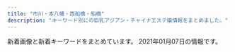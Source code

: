 ```yaml
---
title: "市川・本八幡・西船橋・船橋"
description: "キーワード別にの巨乳アジアン・チャイナエステ嬢情報をまとめました。"
---
```


新着画像と新着キーワードをまとめています。
2021年01月07日の情報です。

<DmmAffiliateIns />
<KeywordTable
  shops={
    [
    {
        "img_links": [
            "http://www.sakura.mesthe.com/images/m-top004.jpg",
            "http://www.sakura.mesthe.com/files/004-03.jpg",
            "http://www.sakura.mesthe.com/files/002-03.jpg",
            "http://www.sakura.mesthe.com/files/002-02.jpg",
            "http://www.sakura.mesthe.com/files/003-02.jpg",
            "http://www.sakura.mesthe.com/images/m-head01.jpg",
            "http://www.sakura.mesthe.com/images/foot01.jpg",
            "http://www.sakura.mesthe.com/files/003-03.jpg",
            "http://www.sakura.mesthe.com/files/004.jpg",
            "http://www.sakura.mesthe.com/files/001.jpg",
            "http://www.sakura.mesthe.com/files/003.jpg",
            "http://www.sakura.mesthe.com/images/m-top003.jpg",
            "http://www.sakura.mesthe.com/files/001-02.jpg",
            "http://www.sakura.mesthe.com/images/call.png",
            "http://www.sakura.mesthe.com/files/002.jpg",
            "http://www.sakura.mesthe.com/files/001-03.jpg",
            "http://www.sakura.mesthe.com/files/004-02.jpg"
        ],
        "station": "JR\u8239\u6a4b\u99c5\u5357\u53e3",
        "name": "\u5922\u3054\u3053\u3061",
        "keywords": {
            "86": 4,
            "D": 2,
            "C": 6,
            "87": 4
        },
        "url": "http://www.sakura.mesthe.com/"
    },
    {
        "name": "\u30c0\u30a4\u30e4\u30e2\u30f3\u30c9",
        "station": "JR\u897f\u8239\u6a4b\u99c5\u5357\u53e3",
        "img_links": [
            "http://www.diamond.mesthe.com/files/002.jpg",
            "http://www.diamond.mesthe.com/images/slider/2.jpg",
            "http://www.diamond.mesthe.com/img/top_option03.jpg",
            "http://www.diamond.mesthe.com/files/004.jpg",
            "http://www.diamond.mesthe.com/images/slider/3.jpg",
            "http://www.diamond.mesthe.com/files/003.jpg",
            "http://www.diamond.mesthe.com/files/001.jpg",
            "http://www.diamond.mesthe.com/files/003-02.jpg",
            "http://www.diamond.mesthe.com/img/ttl_therapist.png",
            "http://www.diamond.mesthe.com/files/002-02.jpg",
            "http://www.diamond.mesthe.com/img/tel.png",
            "http://www.diamond.mesthe.com/img/btn_side_mobile.jpg",
            "http://www.diamond.mesthe.com/img/btn_blog.png",
            "http://www.diamond.mesthe.com/files/004-02.jpg",
            "http://www.diamond.mesthe.com/img/pickup.jpg",
            "http://www.diamond.mesthe.com/img/ttl_news.png",
            "http://www.diamond.mesthe.com/images/slider/1.jpg",
            "http://www.diamond.mesthe.com/img/top_option04.jpg",
            "http://www.diamond.mesthe.com/img/ttl_info.png",
            "http://www.diamond.mesthe.com/img/top_option01.jpg",
            "http://www.diamond.mesthe.com/files/001-02.jpg",
            "http://www.diamond.mesthe.com/img/goback.jpg"
        ],
        "keywords": {
            "D": 6,
            "87": 4,
            "86": 2,
            "C": 13,
            "88": 2
        },
        "url": "http://www.diamond.mesthe.com/"
    },
    {
        "img_links": [
            "http://www.onnanokaori.masg.info/images/m-head01.jpg",
            "http://www.onnanokaori.masg.info/images/foot01.jpg",
            "http://www.onnanokaori.masg.info/files/001-02.jpg",
            "http://www.onnanokaori.masg.info/files/005-02.jpg",
            "http://www.onnanokaori.masg.info/files/003-02.jpg",
            "http://www.onnanokaori.masg.info/files/003-03.jpg",
            "http://www.onnanokaori.masg.info/files/001-03.jpg",
            "http://www.onnanokaori.masg.info/files/005-03.jpg",
            "http://www.onnanokaori.masg.info/files/003.jpg",
            "http://www.onnanokaori.masg.info/images/call.png",
            "http://www.onnanokaori.masg.info/files/002-03.jpg",
            "http://www.onnanokaori.masg.info/images/m-top003.jpg",
            "http://www.onnanokaori.masg.info/files/001.jpg",
            "http://www.onnanokaori.masg.info/files/002-02.jpg",
            "http://www.onnanokaori.masg.info/files/005.jpg",
            "http://www.onnanokaori.masg.info/files/002.jpg"
        ],
        "url": "http://www.onnanokaori.masg.info/",
        "name": "\u5973\u306e\u9999\u308a",
        "station": "JR\u897f\u8239\u6a4b\u99c5\u5357\u53e3",
        "keywords": {
            "87": 6,
            "86": 2,
            "D": 6,
            "C": 2
        }
    },
    {
        "keywords": {
            "87": 2,
            "C": 1,
            "D": 3,
            "88": 1,
            "86": 2
        },
        "url": "http://www.club.relaxjp.info/",
        "img_links": [
            "http://www.club.relaxjp.info/files/008.jpg",
            "http://www.club.relaxjp.info/images/b1.jpg",
            "http://www.club.relaxjp.info/images/rec2.png",
            "http://www.club.relaxjp.info/images/sys3.png",
            "http://www.club.relaxjp.info/images/ta.jpg",
            "http://www.club.relaxjp.info/images/sys2.png",
            "http://www.club.relaxjp.info/files/009-02.jpg",
            "http://www.club.relaxjp.info/images/int2.png",
            "http://www.club.relaxjp.info/files/007.jpg",
            "http://www.club.relaxjp.info/images/head.jpg",
            "http://www.club.relaxjp.info/images/line.png",
            "http://www.club.relaxjp.info/files/006.jpg",
            "http://www.club.relaxjp.info/files/007-02.jpg",
            "http://www.club.relaxjp.info/files/009.jpg",
            "http://www.club.relaxjp.info/images/interior_t.png",
            "http://www.club.relaxjp.info/images/staff_t.png",
            "http://www.club.relaxjp.info/files/004-02.jpg",
            "http://www.club.relaxjp.info/images/b2.jpg",
            "http://www.club.relaxjp.info/images/mobile.jpg",
            "http://www.club.relaxjp.info/images/link_t.png",
            "http://www.club.relaxjp.info/images/int1.png",
            "http://www.club.relaxjp.info/files/008-02.jpg",
            "http://www.club.relaxjp.info/images/sys1.png",
            "http://www.club.relaxjp.info/files/004.jpg",
            "http://www.club.relaxjp.info/images/rec1.png",
            "http://www.club.relaxjp.info/files/006-02.jpg"
        ],
        "name": "\u30d5\u30a7\u30a2\u30ea\u30fc",
        "station": "JR\u672c\u516b\u5e61\u99c5\u5317\u53e3"
    },
    {
        "station": "JR\u8239\u6a4b\u99c5\u5317\u53e3",
        "url": "http://www.gokujobijin.iesjp.com/",
        "img_links": [
            "http://www.gokujobijin.iesjp.com/files/002-02.jpg",
            "http://www.gokujobijin.iesjp.com/photo_news/upimg/238835f96686fc3b3c_0.jpg",
            "http://www.gokujobijin.iesjp.com/images/nav-002.png",
            "http://www.gokujobijin.iesjp.com/files/001.jpg",
            "http://www.gokujobijin.iesjp.com/files/006-02.jpg",
            "http://www.gokujobijin.iesjp.com/images/nav-005.png",
            "http://www.gokujobijin.iesjp.com/files/004-02.jpg",
            "http://www.gokujobijin.iesjp.com/images/nav-004.png",
            "http://www.gokujobijin.iesjp.com/images/nav-003.png",
            "http://www.gokujobijin.iesjp.com/images/s1.jpg",
            "http://www.gokujobijin.iesjp.com/photo_news/upimg/206935fc9e4c7b3e9c_0.jpg",
            "http://www.gokujobijin.iesjp.com/images/top02-left.png",
            "http://www.gokujobijin.iesjp.com/images/nav-001.png",
            "http://www.gokujobijin.iesjp.com/files/007-02.jpg",
            "http://www.gokujobijin.iesjp.com/photo_news/upimg/494325f86bc86c4bb3_0.jpg",
            "http://www.gokujobijin.iesjp.com/photo_news/upimg/438585f7ad1bb610f9_0.jpg",
            "http://www.gokujobijin.iesjp.com/images/top01.png",
            "http://www.gokujobijin.iesjp.com/files/002.jpg",
            "http://www.gokujobijin.iesjp.com/images/nav-006.png",
            "http://www.gokujobijin.iesjp.com/images/osusume01.png",
            "http://www.gokujobijin.iesjp.com/images/tel.png",
            "http://www.gokujobijin.iesjp.com/images/top003.png",
            "http://www.gokujobijin.iesjp.com/files/001-02.jpg",
            "http://www.gokujobijin.iesjp.com/files/005.jpg",
            "http://www.gokujobijin.iesjp.com/files/005-02.jpg",
            "http://www.gokujobijin.iesjp.com/files/007.jpg",
            "http://www.gokujobijin.iesjp.com/files/004.jpg",
            "http://www.gokujobijin.iesjp.com/files/006.jpg"
        ],
        "name": "\u6975\u4e0a\u7f8e\u4eba",
        "keywords": {
            "87": 5,
            "D": 6,
            "86": 1
        }
    },
    {
        "name": "\u7652\u3057\u306e\u6d77",
        "station": "\u5e02\u5ddd\u99c5\u5317\u53e3",
        "img_links": [
            "http://www.iyashinoumi.com/img/miss28sb.jpg",
            "http://www.iyashinoumi.com/img/miss7sb.jpg",
            "http://www.iyashinoumi.com/img/sTitle_left.png",
            "http://www.iyashinoumi.com/img/tel1.png",
            "http://www.iyashinoumi.com/img/miss7s.jpg",
            "http://www.iyashinoumi.com/img/sTitle_right.png",
            "http://www.iyashinoumi.com/img/miss24sb.jpg",
            "http://www.iyashinoumi.com/img/miss25sb.jpg",
            "http://www.iyashinoumi.com/img/miss27sb.jpg",
            "http://www.iyashinoumi.com/img/miss6sb.jpg"
        ],
        "keywords": {},
        "url": "http://www.iyashinoumi.com/"
    },
    {
        "name": "\u30a2\u30a4\u30ea",
        "station": "JR\u897f\u8239\u6a4b\u99c5\u5317\u53e3",
        "keywords": {
            "D": 13,
            "E": 9,
            "\u4e73": 1,
            "87": 4,
            "C": 1,
            "\u30bb\u30af\u30b7\u30fc": 1,
            "83": 1,
            "85": 3,
            "86": 11,
            "F": 4,
            "88": 2
        },
        "url": "https://iris.ests.jp/",
        "img_links": [
            "https://iris.ests.jp/images/room3.jpg",
            "https://iris.ests.jp/images/paypay.jpg",
            "https://iris.ests.jp/photos/sites/58/2020/12/2020122018145035.jpeg",
            "https://iris.ests.jp/photos/sites/58/2020/12/202012072018501.jpeg",
            "http://iris2.a5.reraku.work/upload/sites/58/2021/01/2021010310051456-200x299.jpg",
            "https://iris.ests.jp/photos/sites/58/2021/01/2021010220275610.jpeg",
            "https://iris.ests.jp/images/room1.jpg",
            "https://iris.ests.jp/photos/sites/58/2021/01/2021010310051456.jpg",
            "https://iris.ests.jp/photos/sites/58/2021/01/2021010611260075.jpg",
            "https://iris.ests.jp/photos/sites/58/2020/12/2020122710285921.jpeg",
            "https://iris.ests.jp/photos/sites/58/2020/12/2020121815073823.jpeg",
            "https://iris.ests.jp/photos/sites/58/2020/12/2020121415080240.jpeg",
            "https://iris.ests.jp/photos/sites/58/2020/12/2020120310462680.jpeg",
            "https://iris.ests.jp/images/room4.jpg",
            "https://iris.ests.jp/photos/sites/58/2020/12/202012201351183.jpeg",
            "https://iris.ests.jp/photos/sites/58/2020/12/2020122619091417.jpeg",
            "https://iris.ests.jp/images/s_staff.jpg",
            "https://iris.ests.jp/images/staff0.jpg",
            "https://iris.ests.jp/images/twitter.jpg",
            "https://iris.ests.jp/photos/sites/58/2021/01/2021010115524560.jpeg",
            "https://iris.ests.jp/photos/sites/58/2020/12/2020122018150846.jpeg",
            "https://iris.ests.jp/images/s_news.jpg",
            "https://iris.ests.jp/photos/sites/58/2020/11/2020112222430326.jpeg",
            "https://iris.ests.jp/photos/sites/58/2020/11/202011222223398.jpeg",
            "https://iris.ests.jp/photos/sites/58/2020/11/2020111616103718.jpeg",
            "https://iris.ests.jp/images/top.jpg",
            "https://iris.ests.jp/photos/sites/58/2020/11/2020112913241646.jpeg",
            "https://iris.ests.jp/photos/sites/58/2021/01/2021010611254371.jpg",
            "https://iris.ests.jp/photos/sites/58/2020/12/202012082142310.jpeg",
            "https://iris.ests.jp/photos/sites/58/2020/12/202012281230148.jpg",
            "https://iris.ests.jp/photos/sites/58/2020/11/2020111615332290.jpeg",
            "https://iris.ests.jp/images/room2.jpg"
        ]
    },
    {
        "station": "JR\u897f\u8239\u6a4b\u99c5\u5317\u53e3",
        "keywords": {},
        "name": "\u7652\u3057\u306e\u68ee",
        "url": "http://iyashinomori.dnsfor.me/",
        "img_links": [
            "http://iyashinomori.dnsfor.me/images/aroma.jpg",
            "http://iyashinomori.dnsfor.me/images/mas-de.jpg",
            "http://iyashinomori.dnsfor.me/images/nako.jpeg",
            "http://iyashinomori.dnsfor.me/images/ami.jpg",
            "http://iyashinomori.dnsfor.me/images/nav-job.jpg",
            "http://iyashinomori.dnsfor.me/images/main_09.jpg",
            "http://iyashinomori.dnsfor.me/images/nav-staff.jpg",
            "http://iyashinomori.dnsfor.me/images/lanmu-c_03.jpg",
            "http://iyashinomori.dnsfor.me/images/masmises.jpg",
            "http://iyashinomori.dnsfor.me/images/iyashi_qr.png",
            "http://iyashinomori.dnsfor.me/images/momo.jpg",
            "http://iyashinomori.dnsfor.me/images/anna.jpg",
            "http://iyashinomori.dnsfor.me/images/akasuri.jpg",
            "http://iyashinomori.dnsfor.me/images/massaji.jpg",
            "http://iyashinomori.dnsfor.me/images/aya2.jpg",
            "http://iyashinomori.dnsfor.me/images/rinn.jpg"
        ]
    },
    {
        "url": "https://colorful.iest.info/",
        "img_links": [
            "https://colorful.iest.info/images/s_face.jpg",
            "https://colorful.iest.info/images/paypay.jpg",
            "https://colorful.iest.info/images/s_news.jpg",
            "https://colorful.iest.info/images/staff0.jpg",
            "https://colorful.iest.info/images/room4.jpg",
            "https://colorful.iest.info/images/room3.jpg",
            "https://colorful.iest.info/images/room1.jpg",
            "https://colorful.iest.info/images/top.png",
            "https://colorful.iest.info/photos/sites/11/2021/01/2021010500371084.jpeg",
            "https://colorful.iest.info/photos/sites/11/2021/01/2021010411180414.jpeg",
            "https://colorful.iest.info/images/end.png",
            "https://colorful.iest.info/photos/sites/11/2020/12/2020122408190916.jpg",
            "https://colorful.iest.info/photos/sites/11/2021/01/202101031016539.jpg",
            "https://colorful.iest.info/images/mobile.jpg",
            "https://colorful.iest.info/photos/sites/11/2020/12/2020122408185372.jpg",
            "https://colorful.iest.info/images/s_staff.jpg",
            "https://colorful.iest.info/images/news_bj2.png",
            "https://colorful.iest.info/photos/sites/11/2021/01/2021010310115995.jpg",
            "https://colorful.iest.info/images/s_pick.jpg",
            "https://colorful.iest.info/photos/sites/11/2020/12/2020122408185127.jpg",
            "https://colorful.iest.info/images/room2.jpg"
        ],
        "keywords": {
            "D": 60,
            "F": 22,
            "85": 75,
            "87": 21,
            "C": 60,
            "88": 21,
            "86": 26
        },
        "name": "\u30ab\u30e9\u30d5\u30eb",
        "station": "JR\u897f\u8239\u6a4b\u99c5\u5317\u53e3"
    },
    {
        "img_links": [
            "http://es-cupid.work/_src/48290000/navi_06.jpg",
            "http://es-cupid.work/_src/51308707/421609049373_.pic.jpg",
            "http://es-cupid.work/_src/48290010/5_20201209160912957.jpg",
            "http://es-cupid.work/_src/48290058/navi_02.jpg",
            "http://es-cupid.work/_src/49007654/wechatimg156_20201204121933737.jpg",
            "http://es-cupid.work/_src/48290063/1.jpg",
            "http://es-cupid.work/_src/48290019/line3.jpg",
            "http://es-cupid.work/_src/48290260/line3.jpg",
            "http://es-cupid.work/_src/48290139/icon_02.png",
            "http://es-cupid.work/_src/48289987/1_20201209160912990.jpg",
            "http://es-cupid.work/_src/48290067/3.jpg",
            "http://es-cupid.work/_src/48290262/line3.jpg",
            "http://es-cupid.work/_src/48290072/22.jpg",
            "http://es-cupid.work/_src/51450128/wechatimg1797.jpg",
            "http://es-cupid.work/_src/51450125/line3.jpg",
            "http://es-cupid.work/_src/50727922/line3.jpg",
            "http://es-cupid.work/_src/48290057/navi_01.jpg",
            "http://es-cupid.work/_src/51449894/wechatimg1796.jpg",
            "http://es-cupid.work/_src/50727926/line3.jpg",
            "http://es-cupid.work/_src/48290060/navi_04.jpg",
            "http://es-cupid.work/_src/48289992/navi_02.jpg",
            "http://es-cupid.work/_src/48290061/navi_05.jpg",
            "http://es-cupid.work/_src/48289989/3_20201209160912987.jpg",
            "http://es-cupid.work/_src/50727918/line3.jpg",
            "http://es-cupid.work/_src/50727929/wechatimg156_20201204121933737.jpg",
            "http://es-cupid.work/_src/50727930/line3.jpg",
            "http://es-cupid.work/_src/48289996/navi_03.jpg",
            "http://es-cupid.work/_src/48290041/sign.png",
            "http://es-cupid.work/_src/50727944/line3.jpg",
            "http://es-cupid.work/_src/48290075/55.jpg",
            "http://es-cupid.work/_src/48290074/44.jpg",
            "http://es-cupid.work/_src/48290141/icon_01.png",
            "http://es-cupid.work/_src/51450099/wechatimg1797.jpg",
            "http://es-cupid.work/_src/50727928/wechatimg156_20201204121933737.jpg",
            "http://es-cupid.work/_src/51450121/line3.jpg",
            "http://es-cupid.work/_src/51308708/line3.jpg",
            "http://es-cupid.work/_src/50727943/wechatimg1478.jpg",
            "http://es-cupid.work/_src/50727942/wechatimg1478.jpg",
            "http://es-cupid.work/_src/48290071/11.jpg",
            "http://es-cupid.work/_src/48289994/navi_04.jpg",
            "http://es-cupid.work/_src/51450127/wechatimg1797.jpg",
            "http://es-cupid.work/_src/48290011/sign.png",
            "http://es-cupid.work/_src/48289990/navi_01.jpg",
            "http://es-cupid.work/_src/48290023/sign.png",
            "http://es-cupid.work/_src/51450098/wechatimg1796.jpg",
            "http://es-cupid.work/_src/48290031/sign.png",
            "http://es-cupid.work/_src/50727913/wechatimg24.jpg",
            "http://es-cupid.work/_src/48290049/sign.png",
            "http://es-cupid.work/_src/51308702/421609049373_.pic.jpg",
            "http://es-cupid.work/_src/51450129/line3.jpg",
            "http://es-cupid.work/_src/50727940/line3.jpg",
            "http://es-cupid.work/_src/48290264/line3.jpg",
            "http://es-cupid.work/_src/50688600/wechatimg1478.jpg",
            "http://es-cupid.work/_src/48290065/2.jpg",
            "http://es-cupid.work/_src/50727921/wechatimg24.jpg",
            "http://es-cupid.work/_src/51308704/line3.jpg",
            "http://es-cupid.work/_src/51450116/line3.jpg",
            "http://es-cupid.work/_src/48290021/line3.jpg",
            "http://es-cupid.work/_src/50727920/wechatimg24.jpg",
            "http://es-cupid.work/_src/51450119/wechatimg1796.jpg",
            "http://es-cupid.work/_src/51308706/421609049373_.pic.jpg",
            "http://es-cupid.work/_src/48290009/4_20201209160912962.jpg",
            "http://es-cupid.work/_src/51308692/421609049373_.pic.jpg",
            "http://es-cupid.work/_src/48289988/2_20201209160912986.jpg",
            "http://es-cupid.work/_src/50727912/wechatimg24.jpg",
            "http://es-cupid.work/_src/48290062/navi_06.jpg",
            "http://es-cupid.work/_src/48290073/33.jpg",
            "http://es-cupid.work/_src/51449966/wechatimg1797.jpg",
            "http://es-cupid.work/_src/48290059/navi_03.jpg",
            "http://es-cupid.work/_src/51450118/wechatimg1796.jpg",
            "http://es-cupid.work/_src/48289998/navi_05.jpg"
        ],
        "name": "\u5929\u4f7fBaby",
        "url": "http://es-cupid.work/",
        "station": "JR\u897f\u8239\u6a4b\u99c5\u5357\u53e3",
        "keywords": {
            "C": 7
        }
    },
    {
        "img_links": [
            "http://www.yumegokoro.esjp.info/images/concept.png",
            "http://www.yumegokoro.esjp.info/files/010.jpg",
            "http://www.yumegokoro.esjp.info/images/barSystem.png",
            "http://www.yumegokoro.esjp.info/files/004-03.jpg",
            "http://www.yumegokoro.esjp.info/images/barTherapist.png",
            "http://www.yumegokoro.esjp.info/files/011-02.jpg",
            "http://www.yumegokoro.esjp.info/images/btnTop.png",
            "http://www.yumegokoro.esjp.info/files/002.jpg",
            "http://www.yumegokoro.esjp.info/files/012.jpg",
            "http://www.yumegokoro.esjp.info/images/backBtn.png",
            "http://www.yumegokoro.esjp.info/files/013-03.jpg",
            "http://www.yumegokoro.esjp.info/files/002-03.jpg",
            "http://www.yumegokoro.esjp.info/images/barRecruit.png",
            "http://www.yumegokoro.esjp.info/images/barProfileSche.png",
            "http://www.yumegokoro.esjp.info/images/barProfile.png",
            "http://www.yumegokoro.esjp.info/images/header.png",
            "http://www.yumegokoro.esjp.info/images/time.png",
            "http://www.yumegokoro.esjp.info/files/010-03.jpg",
            "http://www.yumegokoro.esjp.info/files/012-03.jpg",
            "http://www.yumegokoro.esjp.info/files/011.jpg",
            "http://www.yumegokoro.esjp.info/images/contentBottom.jpg",
            "http://www.yumegokoro.esjp.info/images/barAccess.png",
            "http://www.yumegokoro.esjp.info/images/barLink.png",
            "http://www.yumegokoro.esjp.info/files/013.jpg",
            "http://www.yumegokoro.esjp.info/files/013-02.jpg",
            "http://www.yumegokoro.esjp.info/files/010-02.jpg",
            "http://www.yumegokoro.esjp.info/images/barSchedule.png",
            "http://www.yumegokoro.esjp.info/files/004-02.jpg",
            "http://www.yumegokoro.esjp.info/files/004.jpg",
            "http://www.yumegokoro.esjp.info/files/012-02.jpg",
            "http://www.yumegokoro.esjp.info/files/011-03.jpg",
            "http://www.yumegokoro.esjp.info/files/002-02.jpg"
        ],
        "keywords": {
            "87": 20,
            "88": 4,
            "D": 24
        },
        "url": "http://www.yumegokoro.esjp.info/",
        "station": "JR\u8239\u6a4b\u99c5\u5317\u53e3",
        "name": "Pink Love"
    },
    {
        "img_links": [
            "http://fussahoney.work/_src/49749301/slider1_20201209160139057.jpg",
            "http://fussahoney.work/_src/49749211/_k3_4082.jpg",
            "http://fussahoney.work/_src/49922107/wechatimg77.jpg",
            "http://fussahoney.work/_src/50979366/wechatimg77.jpg",
            "http://fussahoney.work/_src/50979370/wechatimg78_20201215115244399.jpg",
            "http://fussahoney.work/_src/50979367/wechatimg77.jpg",
            "http://fussahoney.work/_src/49749277/cam.jpg",
            "http://fussahoney.work/_src/49749276/cam.jpg",
            "http://fussahoney.work/_src/49749257/slider5_20201209160139125.jpg",
            "http://fussahoney.work/_src/49749213/wechatimg198_20190126093224863.jpg",
            "http://fussahoney.work/_src/50979371/wechatimg78_20201215115244399.jpg",
            "http://fussahoney.work/_src/50979373/wechatimg79_20201215115244387.jpg",
            "http://fussahoney.work/_src/50686081/wechatimg79_20201215115244387.jpg",
            "http://fussahoney.work/_src/49922108/wechatimg78_20201215115244399.jpg",
            "http://fussahoney.work/_src/49749300/slider3_20201209160139119.jpg",
            "http://fussahoney.work/_src/50979369/wechatimg78_20201215115244399.jpg",
            "http://fussahoney.work/_src/50979368/wechatimg77.jpg",
            "http://fussahoney.work/_src/50979374/wechatimg79_20201215115244387.jpg",
            "http://fussahoney.work/_src/49749299/slider2_20201209160139115.jpg",
            "http://fussahoney.work/_src/49749274/navinavi_02.png",
            "http://fussahoney.work/_src/49749272/navinavi_01.png",
            "http://fussahoney.work/_src/50979372/wechatimg79_20201215115244387.jpg"
        ],
        "keywords": {},
        "station": "JR\u8239\u6a4b\u99c5\u5317\u53e3",
        "url": "http://fussahoney.work/",
        "name": "for you"
    },
    {
        "url": "http://hinata.relaxnabi.com/",
        "station": "JR\u8239\u6a4b\u99c5\u5317\u53e3",
        "keywords": {
            "E": 6,
            "93": 1,
            "89": 1,
            "86": 2,
            "91": 1,
            "D": 1,
            "C": 6,
            "92": 2,
            "90": 2,
            "88": 2
        },
        "name": "\u6696 \uff5eHinata\uff5e",
        "img_links": [
            "http://hinata.relaxnabi.com/css/staff/staff-06.jpg",
            "http://hinata.relaxnabi.com/css/main-left03.jpg",
            "http://hinata.relaxnabi.com/css/staff/staff-02.jpg",
            "http://hinata.relaxnabi.com/css/main-left02.jpg",
            "http://hinata.relaxnabi.com/css/staff/staff-07.jpg",
            "http://hinata.relaxnabi.com/css/staff/staff15.jpg",
            "http://hinata.relaxnabi.com/css/staff/staff-06-a.jpg",
            "http://hinata.relaxnabi.com/css/osusume38.jpg",
            "http://hinata.relaxnabi.com/css/nav/nav-005.jpg",
            "http://hinata.relaxnabi.com/css/staff/staff00004-a.jpg",
            "http://hinata.relaxnabi.com/css/staff/staff-02-a.jpg",
            "http://hinata.relaxnabi.com/css/nav/sub-005.jpg",
            "http://hinata.relaxnabi.com/css/right.jpg",
            "http://hinata.relaxnabi.com/css/staff/staff15-a.jpg",
            "http://hinata.relaxnabi.com/css/nav/sub-004.jpg",
            "http://hinata.relaxnabi.com/css/nav/nav-006.jpg",
            "http://hinata.relaxnabi.com/css/staff/staff23.jpg",
            "http://hinata.relaxnabi.com/css/staff/staff00001-a.jpg",
            "http://hinata.relaxnabi.com/css/staff/staff-07-a.jpg",
            "http://hinata.relaxnabi.com/css/nav/nav-004.jpg",
            "http://hinata.relaxnabi.com/img/tiaowen.png",
            "http://hinata.relaxnabi.com/css/staff/staff-08.jpg",
            "http://hinata.relaxnabi.com/css/staff/staff22.jpg",
            "http://hinata.relaxnabi.com/css/staff/staff00001.jpg",
            "http://hinata.relaxnabi.com/css/staff/staff00004.jpg",
            "http://hinata.relaxnabi.com/css/staff/staff17-a.jpg",
            "http://hinata.relaxnabi.com/css/nav/sub-001.jpg",
            "http://hinata.relaxnabi.com/css/nav/sub-003.jpg",
            "http://hinata.relaxnabi.com/css/staff/staff00003-a.jpg",
            "http://hinata.relaxnabi.com/css/nav/sub-002.jpg",
            "http://hinata.relaxnabi.com/css/staff/staff17.jpg",
            "http://hinata.relaxnabi.com/css/nav/nav-001.jpg",
            "http://hinata.relaxnabi.com/css/button.jpg",
            "http://hinata.relaxnabi.com/css/left.jpg",
            "http://hinata.relaxnabi.com/css/nav/sub-006.jpg",
            "http://hinata.relaxnabi.com/css/staff/staff23-a.jpg",
            "http://hinata.relaxnabi.com/css/girls001.jpg",
            "http://hinata.relaxnabi.com/css/tel01.png",
            "http://hinata.relaxnabi.com/css/nav/nav-003.jpg",
            "http://hinata.relaxnabi.com/css/top02.jpg",
            "http://hinata.relaxnabi.com/css/staff/staff00003.jpg",
            "http://hinata.relaxnabi.com/css/staff/staff-08-a.jpg",
            "http://hinata.relaxnabi.com/css/staff/staff22-a.jpg",
            "http://hinata.relaxnabi.com/css/nav/nav-002.jpg"
        ]
    },
    {
        "img_links": [
            "http://hanaoto.pw/images/ayu1.jpg",
            "http://hanaoto.pw/images/g3.jpg",
            "http://hanaoto.pw/images/maga.jpg",
            "http://hanaoto.pw/images/g6.jpg",
            "http://hanaoto.pw/images/tel.png",
            "http://hanaoto.pw/images/mobile.png",
            "http://hanaoto.pw/images/flash4.jpg",
            "http://hanaoto.pw/images/flash5.jpg",
            "http://hanaoto.pw/images/yy1.jpg",
            "http://hanaoto.pw/images/g4.jpg",
            "http://hanaoto.pw/images/flash3.jpg",
            "http://hanaoto.pw/images/la.jpg",
            "http://hanaoto.pw/images/flash.jpg",
            "http://hanaoto.pw/images/a02.jpg",
            "http://hanaoto.pw/images/nana3.jpg",
            "http://hanaoto.pw/images/sptel.png",
            "http://hanaoto.pw/images/maga1.jpg",
            "http://hanaoto.pw/images/lili1.jpg",
            "http://hanaoto.pw/images/g2.jpg",
            "http://hanaoto.pw/images/b1.jpg",
            "http://hanaoto.pw/images/nana1.jpg",
            "http://hanaoto.pw/images/ami1.jpg"
        ],
        "name": "NEW \u82b1\u30ce\u97f3",
        "station": "JR\u897f\u8239\u6a4b\u99c5\u5357\u53e3",
        "url": "http://hanaoto.pw/",
        "keywords": {
            "C": 16
        }
    },
    {
        "name": "\u604b\u4eba\u7269\u8a9e",
        "station": "JR\u897f\u8239\u6a4b\u99c5\u5357\u53e3",
        "img_links": [
            "https://n-koi.eoeoco.com/wp-content/uploads/2019/06/1waesdmomo.jpg",
            "https://n-koi.eoeoco.com/wp-content/themes/este/img/top-img01a.png",
            "https://n-koi.eoeoco.com/wp-content/themes/este/img/tel_header.png",
            "https://n-koi.eoeoco.com/wp-content/themes/este/img/tel_footer.png",
            "https://n-koi.eoeoco.com/wp-content/themes/este/img/2.jpg",
            "https://n-koi.eoeoco.com/wp-content/themes/este/img/4.jpg",
            "https://n-koi.eoeoco.com/wp-content/uploads/2018/12/786512678loveo.jpg",
            "https://n-koi.eoeoco.com/wp-content/uploads/2019/06/675tfgmomo.jpg",
            "https://n-koi.eoeoco.com/wp-content/uploads/2020/01/345678loveo.jpg",
            "https://n-koi.eoeoco.com/wp-content/themes/este/img/1.jpg",
            "https://n-koi.eoeoco.com/wp-content/uploads/2019/06/2sfghmomo.jpg",
            "https://n-koi.eoeoco.com/wp-content/uploads/2019/06/3esrtdfygmomo.jpg",
            "https://n-koi.eoeoco.com/wp-content/uploads/2020/08/111loveo.jpg",
            "https://n-koi.eoeoco.com/wp-content/uploads/2020/09/8976211loveo.jpg",
            "https://n-koi.eoeoco.com/wp-content/themes/este/img/top-img04.png",
            "https://n-koi.eoeoco.com/wp-content/uploads/2020/01/78loveo.jpg",
            "https://n-koi.eoeoco.com/wp-content/uploads/2019/04/876521loveo.jpg",
            "https://n-koi.eoeoco.com/wp-content/themes/este/img/top-img02.png",
            "https://n-koi.eoeoco.com/wp-content/themes/este/img/top-img01.png",
            "https://n-koi.eoeoco.com/wp-content/themes/este/img/call.png",
            "https://n-koi.eoeoco.com/wp-content/uploads/2019/06/4setrdfmomo.jpg",
            "https://n-koi.eoeoco.com/wp-content/themes/este/img/3.jpg",
            "https://n-koi.eoeoco.com/wp-content/themes/este/img/top-img01b.png"
        ],
        "url": "https://n-koi.eoeoco.com/",
        "keywords": {
            "E": 9,
            "D": 27
        }
    },
    {
        "keywords": {},
        "name": "\u30af\u30ed\u30fc\u30d0\u30fc",
        "img_links": [
            "http://f-clover.net/images/room5.jpg",
            "http://f-clover.net/images/room6.jpg",
            "http://f-clover.net/images/end.jpg",
            "http://f-clover.net/images/g3.jpg",
            "http://f-clover.net/images/index1.jpg",
            "http://f-clover.net/images/room8.jpg",
            "http://f-clover.net/images/mobile.jpg",
            "http://f-clover.net/images/g5.jpg",
            "http://f-clover.net/images/room3.jpg",
            "http://f-clover.net/images/flash2.jpg",
            "http://f-clover.net/images/a2.jpg",
            "http://f-clover.net/images/room2.jpg",
            "http://f-clover.net/images/room4.jpg",
            "http://f-clover.net/images/room7.jpg",
            "http://f-clover.net/images/erina.jpg",
            "http://f-clover.net/images/room1.jpg",
            "http://f-clover.net/images/flash1.jpg",
            "http://f-clover.net/images/a1.jpg",
            "http://f-clover.net/images/risa.jpg",
            "http://f-clover.net/images/miki.jpg"
        ],
        "station": "JR\u8239\u6a4b\u99c5\u5357\u53e3",
        "url": "http://f-clover.net/"
    },
    {
        "name": "\u30ed\u30de\u30f3\u30b9",
        "img_links": [
            "https://romance.ies.fun/images/relax.jpg",
            "https://romance.ies.fun/images/s_pick.png",
            "https://romance.ies.fun/images/s_news.png",
            "https://romance.ies.fun/images/mobile.jpg",
            "https://romance.ies.fun/images/room2.jpg",
            "https://romance.ies.fun/images/room4.jpg",
            "https://romance.ies.fun/photos/sites/82/2020/11/2020112809015024.jpg",
            "https://romance.ies.fun/images/room3.jpg",
            "https://romance.ies.fun/photos/sites/82/2020/11/2020112809015281.jpg",
            "https://romance.ies.fun/images/room1.jpg",
            "https://romance.ies.fun/images/top.png",
            "https://romance.ies.fun/images/s3.jpg",
            "https://romance.ies.fun/images/s_staff.jpg",
            "https://romance.ies.fun/photos/sites/82/2020/11/202011280901495.jpg",
            "https://romance.ies.fun/images/info.jpg",
            "https://romance.ies.fun/photos/sites/82/2020/11/2020112809015172.jpg",
            "https://romance.ies.fun/images/s1.jpg"
        ],
        "keywords": {
            "85": 10,
            "D": 20,
            "86": 10
        },
        "url": "https://romance.ies.fun/",
        "station": "JR\u672c\u516b\u5e61\u99c5\u5357\u53e3"
    },
    {
        "keywords": {
            "F": 1,
            "92": 6,
            "D": 3,
            "E": 6,
            "88": 1,
            "90": 4,
            "91": 1
        },
        "url": "http://happy.relaxnabi.com/",
        "station": "JR\u8239\u6a4b\u99c5\u5317\u53e3",
        "name": "\u30de\u30fc\u30e1\u30a4\u30c9",
        "img_links": [
            "http://happy.relaxnabi.com/css/staff/staff-06-a.jpg",
            "http://happy.relaxnabi.com/css/top0001.png",
            "http://happy.relaxnabi.com/css/staff/staff-04.jpg",
            "http://happy.relaxnabi.com/css/staff/staff-02-a.jpg",
            "http://happy.relaxnabi.com/css/nav/nav-002.png",
            "http://happy.relaxnabi.com/css/staff/staff-06.jpg",
            "http://happy.relaxnabi.com/css/nav/nav-001.png",
            "http://happy.relaxnabi.com/css/tel.png",
            "http://happy.relaxnabi.com/css/staff/staff22a.jpg",
            "http://happy.relaxnabi.com/css/staff/staff-04-a.jpg",
            "http://happy.relaxnabi.com/css/staff/staff017-a.jpg",
            "http://happy.relaxnabi.com/css/staff/staff000008.jpg",
            "http://happy.relaxnabi.com/css/staff/staff-10-a.jpg",
            "http://happy.relaxnabi.com/css/nav/nav-004.png",
            "http://happy.relaxnabi.com/css/staff/staff000003.jpg",
            "http://happy.relaxnabi.com/css/staff/staff22-a.jpg",
            "http://happy.relaxnabi.com/css/staff/staff000003-a.jpg",
            "http://happy.relaxnabi.com/css/staff/staff-09-a.jpg",
            "http://happy.relaxnabi.com/css/staff/staff-02.jpg",
            "http://happy.relaxnabi.com/css/staff/staff0001.jpg",
            "http://happy.relaxnabi.com/css/staff/staff-07.jpg",
            "http://happy.relaxnabi.com/css/top-03.png",
            "http://happy.relaxnabi.com/css/nav/nav-003.png",
            "http://happy.relaxnabi.com/css/staff/staff000008-a.jpg",
            "http://happy.relaxnabi.com/css/staff/staff-05.jpg",
            "http://happy.relaxnabi.com/css/staff/staff-10.jpg",
            "http://happy.relaxnabi.com/css/nav/nav-006.png",
            "http://happy.relaxnabi.com/css/staff/staff017.jpg",
            "http://happy.relaxnabi.com/css/staff/staff20.jpg",
            "http://happy.relaxnabi.com/css/staff/staff-09.jpg",
            "http://happy.relaxnabi.com/css/staff/staff0001-a.jpg",
            "http://happy.relaxnabi.com/css/staff/staff-05-a.jpg",
            "http://happy.relaxnabi.com/css/staff/staff-07-a.jpg",
            "http://happy.relaxnabi.com/css/nav/nav-005.png"
        ]
    },
    {
        "station": "JR\u672c\u516b\u5e61\u99c5\u5317\u53e3",
        "url": "http://www.kango.esjoho.com/",
        "img_links": [
            "http://www.kango.esjoho.com/images/girls-bar.png",
            "http://www.kango.esjoho.com/files/006.jpg",
            "http://www.kango.esjoho.com/images/bar-inte.png",
            "http://www.kango.esjoho.com/images/info1.jpg",
            "http://www.kango.esjoho.com/files/003.jpg",
            "http://www.kango.esjoho.com/files/001.jpg",
            "http://www.kango.esjoho.com/images/bar-news.png",
            "http://www.kango.esjoho.com/images/bar-girls.png",
            "http://www.kango.esjoho.com/images/info_text.jpg",
            "http://www.kango.esjoho.com/files/002.jpg",
            "http://www.kango.esjoho.com/files/005.jpg",
            "http://www.kango.esjoho.com/files/004.jpg",
            "http://www.kango.esjoho.com/images/bar-infomation.png",
            "http://www.kango.esjoho.com/images/info2.jpg"
        ],
        "name": "\u770b\u8b77\u7f8e\u5c11\u5973",
        "keywords": {
            "87": 5,
            "D": 5,
            "E": 1,
            "89": 1
        }
    },
    {
        "name": "\u7d14\u60c5\u8a98\u60d1",
        "station": "\u8239\u6a4b\u99c5\u5317\u53e3",
        "keywords": {},
        "img_links": [],
        "url": "http://sh-croma5.xyz/"
    },
    {
        "name": "\u53f0\u6e7e\u30ea\u30e9\u30af\u30bc\u30fc\u30b7\u30e7\u30f3\u5065\u5eb7\u5712",
        "keywords": {},
        "url": "https://www.kenkouen-massage.com/",
        "station": "JR\u8239\u6a4b\u99c5\u5317\u53e3",
        "img_links": []
    },
    {
        "keywords": {},
        "name": "\u30db\u30ef\u30a4\u30c8\u30ed\u30fc\u30ba",
        "station": "JR\u897f\u8239\u6a4b\u99c5\u5357\u53e3",
        "img_links": [
            "http://liliana.relax-good.com/img/cast/aki-02.jpg",
            "http://liliana.relax-good.com/img/cast/yumi-02.jpg",
            "http://liliana.relax-good.com/img/cast/ami-02.jpg",
            "http://liliana.relax-good.com/img/cast/rara-02.jpg",
            "http://liliana.relax-good.com/img/cast/aki-01.jpg",
            "https://scdn.line-apps.com/n/line_add_friends/btn/ja.png",
            "http://liliana.relax-good.com/img/cast/seina-01.jpg",
            "http://liliana.relax-good.com/img/cast/risa-01.jpg",
            "http://liliana.relax-good.com/img/cast/sara-01.jpg",
            "http://liliana.relax-good.com/img/cast/nini-01.jpg",
            "http://liliana.relax-good.com/img/cast/nana-01.jpg",
            "http://liliana.relax-good.com/img/cast/sayuri-01.jpg",
            "http://liliana.relax-good.com/img/cast/nana-02.jpg",
            "http://liliana.relax-good.com/img/cast/sara-02.jpg",
            "http://liliana.relax-good.com/img/cast/risa-02.jpg",
            "http://liliana.relax-good.com/img/cast/momo-02.jpg",
            "http://liliana.relax-good.com/img/cast/momo-01.jpg",
            "http://liliana.relax-good.com/img/cast/seina-02.jpg",
            "http://liliana.relax-good.com/img/cast/hitomi-01.jpg",
            "http://liliana.relax-good.com/img/cast/ami-01.jpg",
            "https://qr-official.line.me/sid/M/bky2264k.png",
            "http://liliana.relax-good.com/img/cast/nini-02.jpg",
            "http://liliana.relax-good.com/img/cast/hitomi-02.jpg",
            "http://liliana.relax-good.com/img/cast/rara-01.jpg",
            "http://liliana.relax-good.com/img/cast/hitomi-03.jpg",
            "http://liliana.relax-good.com/img/cast/yumi-01.jpg",
            "http://liliana.relax-good.com/img/line_mark.png"
        ],
        "url": "http://liliana.relax-good.com/"
    },
    {
        "keywords": {
            "D": 2,
            "86": 2,
            "C": 2,
            "87": 2
        },
        "station": "JR\u8239\u6a4b\u99c5\u5317\u53e3",
        "name": "\u30c9\u30ad\u30c9\u30ad\u30cf\u30cb\u30fc",
        "img_links": [
            "http://www.dokidoki.esjp.info/files/001.jpg",
            "http://www.dokidoki.esjp.info/img/nn.jpg",
            "http://www.dokidoki.esjp.info/files/002.jpg",
            "http://www.dokidoki.esjp.info/img/noo.png",
            "http://www.dokidoki.esjp.info/img/stat.jpg",
            "http://www.dokidoki.esjp.info/img/rect.jpg",
            "http://www.dokidoki.esjp.info/files/003.jpg",
            "http://www.dokidoki.esjp.info/img/top.jpg",
            "http://www.dokidoki.esjp.info/img/eve.jpg",
            "http://www.dokidoki.esjp.info/img/fla.jpg",
            "http://www.dokidoki.esjp.info/img/rot.jpg",
            "http://www.dokidoki.esjp.info/img/lint.jpg",
            "http://www.dokidoki.esjp.info/img/stal.png",
            "http://www.dokidoki.esjp.info/img/syst.jpg",
            "http://www.dokidoki.esjp.info/img/acct.jpg",
            "http://www.dokidoki.esjp.info/files/006.jpg"
        ],
        "url": "http://www.dokidoki.esjp.info/"
    },
    {
        "img_links": [
            "http://www.rainbow-relax.xyz/files/006.jpg",
            "http://www.rainbow-relax.xyz/files/001-02.jpg",
            "http://www.rainbow-relax.xyz/files/002.jpg",
            "http://www.rainbow-relax.xyz/img/btn_side_mobile.jpg",
            "http://www.rainbow-relax.xyz/img/ttl_news.png",
            "http://www.rainbow-relax.xyz/files/005-02.jpg",
            "http://www.rainbow-relax.xyz/img/tel.png",
            "http://www.rainbow-relax.xyz/img/goback.jpg",
            "http://www.rainbow-relax.xyz/files/004-02.jpg",
            "http://www.rainbow-relax.xyz/files/005.jpg",
            "http://www.rainbow-relax.xyz/images/slider/2.jpg",
            "http://www.rainbow-relax.xyz/files/003-02.jpg",
            "http://www.rainbow-relax.xyz/files/006-02.jpg",
            "http://www.rainbow-relax.xyz/img/ttl_info.png",
            "http://www.rainbow-relax.xyz/images/slider/1.jpg",
            "http://www.rainbow-relax.xyz/img/pickup.jpg",
            "http://www.rainbow-relax.xyz/files/004.jpg",
            "http://www.rainbow-relax.xyz/images/slider/3.jpg",
            "http://www.rainbow-relax.xyz/files/002-02.jpg",
            "http://www.rainbow-relax.xyz/files/003.jpg",
            "http://www.rainbow-relax.xyz/files/001.jpg"
        ],
        "keywords": {
            "85": 2,
            "D": 6,
            "C": 19,
            "87": 6,
            "86": 4
        },
        "station": "JR\u8239\u6a4b\u99c5\u5317\u53e3",
        "url": "http://www.rainbow-relax.xyz/",
        "name": "Rainbow\uff5e\u30ec\u30a4\u30f3\u30dc\u30fc\uff5e"
    },
    {
        "station": "\u99ac\u8fbc\u6ca2\u99c5\u6771\u53e3",
        "keywords": {},
        "name": "Blue\uff5e\u30d6\u30eb\u30fc\uff5e",
        "img_links": [
            "http://www.kanda-es.info/images/mobile.jpg",
            "http://www.kanda-es.info/images/int2.jpg",
            "http://www.kanda-es.info/images/staff_t.jpg",
            "http://www.kanda-es.info/images/int1.jpg",
            "http://www.kanda-es.info/images/interior_t.jpg",
            "http://www.kanda-es.info/img/sora1.jpg",
            "http://www.kanda-es.info/images/news.jpg",
            "http://www.kanda-es.info/images/tg.jpg",
            "http://www.kanda-es.info/images/sys1.jpg",
            "http://www.kanda-es.info/img/anna1.jpg",
            "http://www.kanda-es.info/img/risa1.jpg",
            "http://www.kanda-es.info/staff/risa.jpg",
            "http://www.kanda-es.info/staff/sora.jpg",
            "http://www.kanda-es.info/staff/anna.jpg",
            "http://www.kanda-es.info/images/info.jpg",
            "http://www.kanda-es.info/images/sys2.jpg"
        ],
        "url": "http://www.kanda-es.info/"
    },
    {
        "station": "JR\u897f\u8239\u6a4b\u99c5\u5317\u53e3",
        "url": "http://stylelife.work/",
        "name": "\u3055\u304f\u3089",
        "keywords": {
            "\u80f8": 1,
            "F": 2
        },
        "img_links": [
            "http://stylelife.work/Uploads/user/5f50833fd5a74.jpg",
            "http://stylelife.work/Uploads/user/5f3cd192667f4.jpg",
            "http://stylelife.work/Uploads/user/5ef9a9fd8cd20.jpg",
            "http://stylelife.work/Uploads/user/5ebf50cc42240.jpg",
            "http://stylelife.work/Uploads/user/5e4101be77e18.jpg",
            "http://stylelife.work/Public/Wap/picture/staff-pc.png",
            "http://stylelife.work/Uploads/user/5e68a1524c2d2.jpg",
            "http://stylelife.work/Public/Wap/picture/sp-staff-list.png",
            "http://stylelife.work/Uploads/user/5fe290c048ecd.jpg",
            "http://stylelife.work/Uploads/user/5ebfa12d5429d.jpg",
            "http://stylelife.work/Public/Wap/picture/m-tel.png",
            "http://stylelife.work/Uploads/user/5dfc857c95e57.jpg",
            "http://stylelife.work/Uploads/user/5f7ea89496e3e.jpg",
            "http://stylelife.work/Uploads/user/5fe144034669d.jpg",
            "http://stylelife.work/Uploads/user/5fe143f28e361.jpg",
            "http://stylelife.work/Uploads/user/5de74b74a4faa.jpg",
            "http://stylelife.work/Uploads/user/5fe14798c8779.jpg",
            "http://stylelife.work/Uploads/user/5eb35a13a1df3.jpg",
            "http://stylelife.work/Uploads/user/5ebf4ff2905f1.jpg",
            "http://stylelife.work/Uploads/user/5e1d3400053fa.jpg",
            "http://stylelife.work/ueditor/php/upload/image/20180712/1531374173659035.png",
            "http://stylelife.work/Uploads/user/5fe290b540445.jpg",
            "http://stylelife.work/Uploads/user/5de74b09394d7.jpg",
            "http://stylelife.work/Public/Wap/picture/m-foot.png",
            "http://stylelife.work/Public/Wap/picture/sp-line.png",
            "http://stylelife.work/ueditor/php/upload/image/20180712/1531373827278035.png",
            "http://stylelife.work/Uploads/user/5e79901ca108f.jpg",
            "http://stylelife.work/Uploads/user/5de74b9acbf92.jpg",
            "http://stylelife.work/ueditor/php/upload/image/20180712/1531367078235696.png",
            "http://stylelife.work/Uploads/user/5deb614369ccd.jpg",
            "http://stylelife.work/Uploads/user/5e1d330613089.jpg"
        ]
    },
    {
        "keywords": {
            "C": 25,
            "E": 3,
            "D": 5,
            "85": 2,
            "86": 3,
            "87": 3
        },
        "name": "OLIVE",
        "station": "JR\u8239\u6a4b\u99c5\u5317\u53e3",
        "img_links": [
            "http://olive.est.cm/photos/sites/79/2020/12/2020121917120552.jpg",
            "http://olive.est.cm/images/girl-z1.jpg",
            "http://olive.est.cm/images/s_news.jpg",
            "http://olive.est.cm/images/room6.jpg",
            "http://olive.est.cm/images/link1.jpg",
            "http://olive.est.cm/photos/sites/79/2020/12/2020122818422262.jpg",
            "http://olive.est.cm/photos/sites/79/2020/12/2020121917122426.jpg",
            "http://olive.est.cm/images/room4.jpg",
            "http://olive.est.cm/photos/sites/79/2020/07/2020071920085096.jpg",
            "http://olive.est.cm/images/room1.jpg",
            "http://olive.est.cm/images/girl-z2.jpg",
            "http://olive.est.cm/images/top.jpg",
            "http://olive.est.cm/images/staff01.jpg",
            "http://olive.est.cm/photos/sites/79/2019/12/2019121903271318.jpg",
            "http://olive.est.cm/photos/sites/79/2019/12/2019121903270330.jpg",
            "http://olive.est.cm/images/top1.jpg",
            "http://olive.est.cm/photos/sites/79/2019/12/2019121903270936.jpg",
            "http://olive.est.cm/images/newface1.jpg",
            "http://olive.est.cm/photos/sites/79/2020/09/2020092914262265.jpg",
            "http://olive.est.cm/images/room5.jpg",
            "http://olive.est.cm/images/room3.jpg",
            "http://olive.est.cm/images/room2.jpg",
            "http://olive.est.cm/photos/sites/79/2020/12/2020121415592624.jpg",
            "http://olive.est.cm/photos/sites/79/2019/12/2019121903272096.jpg",
            "http://olive.est.cm/images/mobile.png",
            "http://olive.est.cm/photos/sites/79/2020/12/2020122116540384.jpg",
            "http://olive.est.cm/photos/sites/79/2020/12/2020122818422114.jpg"
        ],
        "url": "http://olive.est.cm/"
    },
    {
        "keywords": {},
        "url": "http://www.es-ai.link/",
        "img_links": [
            "http://www.es-ai.link/images/b1.jpg",
            "http://www.es-ai.link/img/yuna1.jpg",
            "http://www.es-ai.link/staff/yuna.jpg",
            "http://www.es-ai.link/images/b3.jpg",
            "http://www.es-ai.link/images/sys1.jpg",
            "http://www.es-ai.link/images/info.jpg",
            "http://www.es-ai.link/images/staff_t.jpg",
            "http://www.es-ai.link/images/tg.jpg",
            "http://www.es-ai.link/images/news.jpg",
            "http://www.es-ai.link/images/b2.jpg",
            "http://www.es-ai.link/images/head.jpg",
            "http://www.es-ai.link/images/interior_t.jpg",
            "http://www.es-ai.link/images/mobile.jpg",
            "http://www.es-ai.link/img/riri1.jpg",
            "http://www.es-ai.link/staff/hana.jpg",
            "http://www.es-ai.link/images/int2.jpg",
            "http://www.es-ai.link/images/int1.jpg",
            "http://www.es-ai.link/images/sys2.jpg",
            "http://www.es-ai.link/staff/riri.jpg",
            "http://www.es-ai.link/img/hana1.jpg"
        ],
        "name": "\u611b\u7740",
        "station": "\u5e02\u5ddd\u99c5\u5317\u53e3"
    },
    {
        "url": "http://www.relax-honey.info/",
        "station": "JR\u897f\u8239\u6a4b\u99c5\u5357\u53e3",
        "img_links": [
            "http://www.relax-honey.info/files/065.jpg",
            "http://www.relax-honey.info/files/021-02.jpg",
            "http://www.relax-honey.info/images/slider/1.jpg",
            "http://www.relax-honey.info/files/069.jpg",
            "http://www.relax-honey.info/files/061-02.jpg",
            "http://www.relax-honey.info/images/end1.jpg",
            "http://www.relax-honey.info/files/069-02.jpg",
            "http://www.relax-honey.info/files/053-03.jpg",
            "http://www.relax-honey.info/files/006.jpg",
            "http://www.relax-honey.info/images/s_pick.jpg",
            "http://www.relax-honey.info/files/065-03.jpg",
            "http://www.relax-honey.info/images/1.jpg",
            "http://www.relax-honey.info/images/s_news.jpg",
            "http://www.relax-honey.info/images/top.jpg",
            "http://www.relax-honey.info/files/057.jpg",
            "http://www.relax-honey.info/files/067-02.jpg",
            "http://www.relax-honey.info/files/006-03.jpg",
            "http://www.relax-honey.info/images/s_staff.jpg",
            "http://www.relax-honey.info/files/021-03.jpg",
            "http://www.relax-honey.info/files/021.jpg",
            "http://www.relax-honey.info/files/061.jpg",
            "http://www.relax-honey.info/files/061-03.jpg",
            "http://www.relax-honey.info/files/067.jpg",
            "http://www.relax-honey.info/files/057-03.jpg",
            "http://www.relax-honey.info/images/slider/2.jpg",
            "http://www.relax-honey.info/files/006-02.jpg",
            "http://www.relax-honey.info/files/067-03.jpg",
            "http://www.relax-honey.info/images/mobile.jpg",
            "http://www.relax-honey.info/files/053.jpg",
            "http://www.relax-honey.info/files/069-03.jpg",
            "http://www.relax-honey.info/files/065-02.jpg",
            "http://www.relax-honey.info/images/s_info.jpg",
            "http://www.relax-honey.info/images/slider/3.jpg",
            "http://www.relax-honey.info/files/057-02.jpg",
            "http://www.relax-honey.info/images/nbj3.jpg",
            "http://www.relax-honey.info/files/053-02.jpg"
        ],
        "keywords": {
            "86": 4,
            "87": 12,
            "C": 2,
            "D": 14
        },
        "name": "Honey"
    },
    {
        "keywords": {},
        "name": "\u4e03\u5f69",
        "url": "http://p-lady.work/",
        "img_links": [
            "http://p-lady.work/img/rena1.jpg",
            "http://p-lady.work/staff/mirai.jpg",
            "http://p-lady.work/images/interior_t.jpg",
            "http://p-lady.work/images/rec2.jpg",
            "http://p-lady.work/images/25.jpg",
            "http://p-lady.work/img/eri1.jpg",
            "http://p-lady.work/images/26.jpg",
            "http://p-lady.work/images/head.jpg",
            "http://p-lady.work/staff/rena.jpg",
            "http://p-lady.work/img/runa1.jpg",
            "http://p-lady.work/img/nana1.jpg",
            "http://p-lady.work/images/30.jpg",
            "http://p-lady.work/images/16.jpg",
            "http://p-lady.work/img/riri1.jpg",
            "http://p-lady.work/staff/nana.jpg",
            "http://p-lady.work/img/anna1.jpg",
            "http://p-lady.work/images/15.jpg",
            "http://p-lady.work/images/29.jpg",
            "http://p-lady.work/images/23.jpg",
            "http://p-lady.work/img/nanami1.jpg",
            "http://p-lady.work/images/35.jpg",
            "http://p-lady.work/staff/nami.jpg",
            "http://p-lady.work/images/s1.png",
            "http://p-lady.work/images/5.jpg",
            "http://p-lady.work/images/rec1.jpg",
            "http://p-lady.work/images/27.jpg",
            "http://p-lady.work/images/17.jpg",
            "http://p-lady.work/images/10.jpg",
            "http://p-lady.work/staff/nanami.jpg",
            "http://p-lady.work/img/zara1.jpg",
            "http://p-lady.work/img/reiko1.jpg",
            "http://p-lady.work/images/staff_t.jpg",
            "http://p-lady.work/images/32.jpg",
            "http://p-lady.work/staff/riri.jpg",
            "http://p-lady.work/img/rika1.jpg",
            "http://p-lady.work/images/sys.jpg",
            "http://p-lady.work/staff/yuyu.jpg",
            "http://p-lady.work/staff/zara.jpg",
            "http://p-lady.work/staff/yui.jpg",
            "http://p-lady.work/staff/reiko.jpg",
            "http://p-lady.work/images/18.jpg",
            "http://p-lady.work/images/tg.jpg",
            "http://p-lady.work/img/nami1.jpg",
            "http://p-lady.work/images/news.jpg",
            "http://p-lady.work/staff/eri.jpg",
            "http://p-lady.work/staff/miyu.jpg",
            "http://p-lady.work/img/miyu1.jpg",
            "http://p-lady.work/images/6.jpg",
            "http://p-lady.work/staff/risa.jpg",
            "http://p-lady.work/img/mimi1.jpg",
            "http://p-lady.work/images/20.jpg",
            "http://p-lady.work/img/risa1.jpg",
            "http://p-lady.work/img/yui1.jpg",
            "http://p-lady.work/images/28.jpg",
            "http://p-lady.work/images/33.jpg",
            "http://p-lady.work/images/2.jpg",
            "http://p-lady.work/img/yuyu1.jpg",
            "http://p-lady.work/images/int1.jpg",
            "http://p-lady.work/staff/kurumi.jpg",
            "http://p-lady.work/images/ac1.jpg",
            "http://p-lady.work/staff/anna.jpg",
            "http://p-lady.work/img/kurumi1.jpg",
            "http://p-lady.work/images/7.jpg",
            "http://p-lady.work/staff/rika.jpg",
            "http://p-lady.work/images/3.jpg",
            "http://p-lady.work/images/21.jpg",
            "http://p-lady.work/images/int2.jpg",
            "http://p-lady.work/staff/runa.jpg",
            "http://p-lady.work/staff/mimi.jpg",
            "http://p-lady.work/img/mirai1.jpg"
        ],
        "station": "JR\u897f\u8239\u6a4b\u99c5\u5357\u53e3"
    },
    {
        "station": "JR\u897f\u8239\u6a4b\u99c5\u5357\u53e3",
        "keywords": {
            "D": 2,
            "86": 2,
            "C": 13,
            "87": 1
        },
        "name": "\u30d9\u30ec\u30fc\u30b6",
        "img_links": [
            "http://www.beleza.maesjp.com/images/shop/shop02.jpg",
            "http://www.beleza.maesjp.com/images/link.jpg",
            "http://www.beleza.maesjp.com/images/shop/shop03.jpg",
            "http://www.beleza.maesjp.com/files/002-02.jpg",
            "http://www.beleza.maesjp.com/images/shop/shop01.jpg",
            "http://www.beleza.maesjp.com/files/001-02.jpg",
            "http://www.beleza.maesjp.com/files/004-02.jpg",
            "http://www.beleza.maesjp.com/files/002.jpg",
            "http://www.beleza.maesjp.com/images/shop/shop05.jpg",
            "http://www.beleza.maesjp.com/images/movie.jpg",
            "http://www.beleza.maesjp.com/images/staff01.jpg",
            "http://www.beleza.maesjp.com/files/004.jpg",
            "http://www.beleza.maesjp.com/images/tel.png",
            "http://www.beleza.maesjp.com/images/end.jpg",
            "http://www.beleza.maesjp.com/images/shop/shop04.jpg",
            "http://www.beleza.maesjp.com/files/001.jpg"
        ],
        "url": "http://www.beleza.maesjp.com/"
    },
    {
        "station": "JR\u5e02\u5ddd\u99c5\u5357\u53e3",
        "url": "http://nigyohime.ebb.jp/",
        "name": "\u4eba\u9b5a\u59eb",
        "keywords": {
            "83": 6,
            "C": 6
        },
        "img_links": [
            "http://nigyohime.ebb.jp/b_news.png",
            "http://nigyohime.ebb.jp/2.jpg",
            "http://nigyohime.ebb.jp/3.jpg",
            "http://nigyohime.ebb.jp/line.png",
            "http://nigyohime.ebb.jp/staff_t.jpg",
            "http://nigyohime.ebb.jp/2/uploadimg/1606276938.jpg",
            "http://nigyohime.ebb.jp/top.jpg",
            "http://nigyohime.ebb.jp/2/uploadimg/1606276885.jpg",
            "http://nigyohime.ebb.jp/4.jpg",
            "http://nigyohime.ebb.jp/ditu2.jpg",
            "http://nigyohime.ebb.jp/2/uploadimg/1606276829.jpg",
            "http://nigyohime.ebb.jp/b_girl.png",
            "http://nigyohime.ebb.jp/1.jpg"
        ]
    },
    {
        "url": "http://ariel.esthe.me/",
        "name": "Ariel\u30fb\u30a2\u30ea\u30a8\u30eb",
        "keywords": {
            "E": 2,
            "90": 17,
            "84": 14,
            "D": 64,
            "93": 2,
            "G": 2,
            "\u4e73": 1,
            "87": 2,
            "\u5de8\u4e73": 1,
            "C": 56,
            "F": 46,
            "85": 72,
            "88": 14,
            "83": 19
        },
        "img_links": [
            "http://ariel.esthe.me/images/s_movie.jpg",
            "http://ariel.esthe.me/images/news_bj1.jpg",
            "http://ariel.esthe.me/photos/sites/12/2020/03/2020031603441024.jpg",
            "http://ariel.esthe.me/photos/sites/12/2020/02/2020020706451396.jpg",
            "http://ariel.esthe.me/photos/sites/12/2020/07/2020071805003371.jpg",
            "http://ariel.esthe.me/images/s_face.jpg",
            "http://ariel.esthe.me/photos/sites/12/2020/04/2020040102413576.jpg",
            "http://ariel.esthe.me/photos/sites/12/2020/02/2020020706465717.jpg",
            "http://ariel.esthe.me/images/side_line.jpg",
            "http://ariel.esthe.me/images/1.png",
            "http://ariel.esthe.me/photos/sites/12/2020/02/2020020706564687.jpg",
            "http://ariel.esthe.me/images/room3.jpg",
            "http://ariel.esthe.me/photos/sites/12/2020/02/2020020706565079.jpg",
            "http://ariel.esthe.me/images/s_staff.jpg",
            "http://ariel.esthe.me/images/s_news.jpg",
            "http://ariel.esthe.me/images/room2.jpg",
            "http://ariel.esthe.me/images/room1.jpg",
            "http://ariel.esthe.me/photos/sites/12/2020/06/2020060601572242.jpg",
            "http://ariel.esthe.me/photos/sites/12/2020/12/2020121003131710.jpg",
            "http://ariel.esthe.me/images/end.png",
            "http://ariel.esthe.me/photos/sites/12/2020/04/2020043002103799.jpg",
            "http://ariel.esthe.me/photos/sites/12/2020/02/202002070643251.jpg",
            "http://ariel.esthe.me/images/mobile.jpg",
            "http://ariel.esthe.me/images/room4.jpg",
            "http://ariel.esthe.me/photos/sites/12/2020/07/2020070302122756.jpg",
            "http://ariel.esthe.me/photos/sites/12/2020/02/2020021301200345.jpg",
            "http://ariel.esthe.me/images/top.jpg",
            "http://ariel.esthe.me/photos/sites/12/2020/02/2020020706564564.jpg",
            "http://ariel.esthe.me/photos/sites/12/2020/05/2020052805433193.jpg",
            "http://ariel.esthe.me/photos/sites/12/2020/06/2020060403072680.jpg"
        ],
        "station": "\u897f\u8239\u6a4b\u99c5\u5357\u53e3"
    },
    {
        "url": "http://aroma-esthe.info/",
        "img_links": [
            "http://aroma-esthe.info/images/cg01.jpg",
            "http://aroma-esthe.info/images/qr.jpg",
            "http://aroma-esthe.info/images/r2.jpg",
            "http://aroma-esthe.info/images/tit-sub1.jpg",
            "http://aroma-esthe.info/images/slider-img003.jpg",
            "http://aroma-esthe.info/images/tit-sub2.jpg",
            "http://aroma-esthe.info/images/b-tel.png",
            "http://aroma-esthe.info/images/m3.jpg",
            "http://aroma-esthe.info/images/cg05.jpg",
            "http://aroma-esthe.info/images/m2.jpg",
            "http://aroma-esthe.info/images/b-online.png",
            "http://aroma-esthe.info/images/kan.jpg",
            "http://aroma-esthe.info/images/slider-img001.jpg",
            "http://aroma-esthe.info/images/tit-sub3.jpg",
            "http://aroma-esthe.info/images/m1.jpg",
            "http://aroma-esthe.info/images/r1.jpg",
            "http://aroma-esthe.info/images/r4.jpg",
            "http://aroma-esthe.info/images/m4.jpg",
            "http://aroma-esthe.info/images/tit-sub5.jpg",
            "http://aroma-esthe.info/images/r3.jpg",
            "http://aroma-esthe.info/images/cg02.jpg",
            "http://aroma-esthe.info/images/tit-sub4.jpg",
            "http://aroma-esthe.info/link/menlog.jpg",
            "http://aroma-esthe.info/images/slider-img002.jpg",
            "http://aroma-esthe.info/images/tit-sub6.jpg",
            "http://aroma-esthe.info/images/cg03.jpg"
        ],
        "keywords": {
            "D": 6,
            "86": 8
        },
        "station": "\u4eac\u6210\u516b\u5e61\u99c5\u5317\u53e3",
        "name": "Happy Bell"
    },
    {
        "img_links": [
            "http://es-suzune.com/uploadfiles/images/IMG_5618_%E5%89%AF%E6%9C%AC.jpg",
            "http://es-suzune.com/staffPhoto/s20200709205350.jpg",
            "http://es-suzune.com/staffPhoto/s20210103222830.jpg",
            "http://es-suzune.com/staffPhoto/b20201130191329.jpg",
            "http://es-suzune.com/staffPhoto/s20201007170536.jpg",
            "http://es-suzune.com/staffPhoto/b20191115141757.jpg",
            "http://es-suzune.com/staffPhoto/s20200827113641.jpg",
            "http://es-suzune.com/staffPhoto/s20200827113204.jpg",
            "http://es-suzune.com/staffPhoto/b20201007170432.jpg",
            "http://es-suzune.com/staffPhoto/s20191115141757.jpg",
            "http://es-suzune.com/staffPhoto/s20200827113331.jpg",
            "http://es-suzune.com/staffPhoto/s20200510132325.jpg",
            "http://es-suzune.com/images/showIndex.jpg",
            "http://es-suzune.com/staffPhoto/s20200709154401.jpg",
            "http://es-suzune.com/images/access/05.png",
            "http://es-suzune.com/images/access/02.png",
            "http://es-suzune.com/staffPhoto/b20201128232445.jpg",
            "http://es-suzune.com/staffPhoto/b20200510132325.jpg",
            "http://es-suzune.com/staffPhoto/b20191208215817.jpg",
            "http://es-suzune.com/images/store/01.jpg",
            "http://es-suzune.com/images/store/02.jpg",
            "http://es-suzune.com/staffPhoto/s20191115141808.jpg",
            "http://es-suzune.com/staffPhoto/s20200709154538.jpg",
            "http://es-suzune.com/staffPhoto/s20191208215817.jpg",
            "http://es-suzune.com/staffPhoto/s20200609222950.jpg",
            "http://es-suzune.com/images/store/04.jpg",
            "http://es-suzune.com/staffPhoto/b20201022211319.jpg",
            "http://es-suzune.com/staffPhoto/s20191113214645.jpg",
            "http://es-suzune.com/staffPhoto/s20201130191531.jpg",
            "http://es-suzune.com/staffPhoto/s20200827113054.jpg",
            "http://es-suzune.com/staffPhoto/s20200724144017.jpg",
            "http://es-suzune.com/staffPhoto/s20200827113545.jpg",
            "http://es-suzune.com/staffPhoto/s20201007170432.jpg",
            "http://es-suzune.com/staffPhoto/b20200609222950.jpg",
            "http://es-suzune.com/staffPhoto/s20201130140920.jpg",
            "http://es-suzune.com/staffPhoto/b20200709205317.jpg",
            "http://es-suzune.com/staffPhoto/s20200724144036.jpg",
            "http://es-suzune.com/staffPhoto/s20201130191329.jpg",
            "http://es-suzune.com/staffPhoto/s20200827113754.jpg",
            "http://es-suzune.com/uploadfiles/images/courseEsSuzune.jpg",
            "http://es-suzune.com/images/access/03.png",
            "http://es-suzune.com/staffPhoto/b20200724144017.jpg",
            "http://es-suzune.com/images/store/03.jpg",
            "http://es-suzune.com/staffPhoto/s20210103222814.jpg",
            "http://es-suzune.com/staffPhoto/s20191208215843.jpg",
            "http://es-suzune.com/staffPhoto/s20201128232445.jpg",
            "http://es-suzune.com/images/access/01.png",
            "http://es-suzune.com/staffPhoto/b20191113214645.jpg",
            "http://es-suzune.com/staffPhoto/s20201130140636.jpg",
            "http://es-suzune.com/staffPhoto/s20201130135600.jpg",
            "http://es-suzune.com/images/showContent.jpg",
            "http://es-suzune.com/staffPhoto/b20210103222814.jpg",
            "http://es-suzune.com/staffPhoto/b20200709154401.jpg",
            "http://es-suzune.com/staffPhoto/s20200709205317.jpg",
            "http://es-suzune.com/staffPhoto/s20201130191509.jpg",
            "http://es-suzune.com/uploadfiles/images/campaignEsSuzune1.jpg",
            "http://es-suzune.com/staffPhoto/s20201130135623.jpg",
            "http://es-suzune.com/staffPhoto/s20201022211319.jpg"
        ],
        "name": "\u9234\u97f3-\u3059\u305a\u306d-",
        "station": "JR\u897f\u8239\u6a4b\u99c5\u5357\u53e3",
        "url": "http://es-suzune.com/",
        "keywords": {
            "\u30bb\u30af\u30b7\u30fc": 10,
            "F": 13
        }
    },
    {
        "img_links": [
            "https://prince.iest.info/images/top.jpg",
            "https://prince.iest.info/images/room5.jpg",
            "https://prince.iest.info/images/link_nav02.jpg",
            "https://prince.iest.info/photos/sites/5/2020/12/2020121408392715.jpg",
            "https://prince.iest.info/photos/sites/5/2020/12/2020121408392660.jpg",
            "https://prince.iest.info/images/tit_staff.jpg",
            "https://prince.iest.info/images/link_nav06.jpg",
            "https://prince.iest.info/images/room3.jpg",
            "https://prince.iest.info/images/link_nav03.jpg",
            "https://prince.iest.info/photos/sites/5/2020/12/2020121408392689.jpg",
            "https://prince.iest.info/images/room1.jpg",
            "https://prince.iest.info/images/tit_news.png",
            "https://prince.iest.info/photos/sites/5/2020/12/2020121408392543.jpg",
            "https://prince.iest.info/images/link_nav05.jpg",
            "https://prince.iest.info/images/link_nav01.jpg",
            "https://prince.iest.info/images/link_nav04.jpg",
            "https://prince.iest.info/images/room2.jpg",
            "https://prince.iest.info/images/room4.jpg",
            "https://prince.iest.info/images/footer.jpg"
        ],
        "keywords": {
            "85": 10,
            "C": 11,
            "D": 20,
            "86": 10
        },
        "url": "https://prince.iest.info/",
        "name": "\u30d7\u30ea\u30f3\u30bb\u30b9",
        "station": "JR\u897f\u8239\u6a4b\u99c5\u5317\u53e3"
    },
    {
        "keywords": {
            "87": 2,
            "\u30bb\u30af\u30b7\u30fc": 3,
            "85": 12,
            "86": 2,
            "D": 16,
            "88": 8,
            "94": 2,
            "F": 12,
            "G": 8,
            "C": 23,
            "91": 4
        },
        "name": "\u30a8\u30ec\u30ca\u30c9\u30fc\u30eb",
        "station": "\u897f\u8239\u6a4b\u99c5\u5357\u53e3",
        "img_links": [
            "http://junpu.xyz.mn/photos/sites/129/2020/04/2020040110571729.jpg",
            "http://junpu.xyz.mn/images/top.jpg",
            "http://junpu.xyz.mn/images/line2.jpg",
            "http://junpu.xyz.mn/images/r2.jpg",
            "http://junpu.xyz.mn/photos/sites/129/2019/11/2019112612382247-450x675.jpg",
            "http://junpu.xyz.mn/images/r4.jpg",
            "http://junpu.xyz.mn/photos/sites/129/2019/09/2019090515262527.jpg",
            "http://junpu.xyz.mn/photos/sites/129/2020/07/2020070311075377.jpg",
            "http://junpu.xyz.mn/photos/sites/129/2019/07/2019072615361857.jpg",
            "http://junpu.xyz.mn/images/s_news.jpg",
            "http://junpu.xyz.mn/photos/sites/129/2019/11/2019112612382247.jpg",
            "http://junpu.xyz.mn/images/end.png",
            "http://junpu.xyz.mn/images/r3.jpg",
            "http://junpu.xyz.mn/photos/sites/129/2019/07/2019072615361596.jpg",
            "http://junpu.xyz.mn/images/r1.jpg",
            "http://junpu.xyz.mn/photos/sites/129/2019/09/2019091210372889.jpg",
            "http://junpu.xyz.mn/photos/sites/129/2020/12/2020121011431058.jpg",
            "http://junpu.xyz.mn/photos/sites/129/2019/08/2019081018512221.jpg"
        ],
        "url": "http://junpu.xyz.mn/"
    },
    {
        "keywords": {
            "85": 3,
            "D": 9,
            "C": 3,
            "88": 3,
            "86": 3,
            "84": 3
        },
        "station": "\u672c\u516b\u5e61\u99c5\u5357\u53e3",
        "url": "http://www.shizuka.mensnv.com/",
        "img_links": [
            "http://www.shizuka.mensnv.com/files/003.jpg",
            "http://www.shizuka.mensnv.com/img/footer-top_off.jpg",
            "http://www.shizuka.mensnv.com/img/2top-course_off.jpg",
            "http://www.shizuka.mensnv.com/img/bnr-01_off.jpg",
            "http://www.shizuka.mensnv.com/files/001.jpg",
            "http://www.shizuka.mensnv.com/img/slider/2.jpg",
            "http://www.shizuka.mensnv.com/img/glo_06_off.jpg",
            "http://www.shizuka.mensnv.com/img/glo_02_off.jpg",
            "http://www.shizuka.mensnv.com/img/h4-top.jpg",
            "http://www.shizuka.mensnv.com/files/002-02.jpg",
            "http://www.shizuka.mensnv.com/img/top-h5R.jpg",
            "http://www.shizuka.mensnv.com/img/glo_01_off.jpg",
            "http://www.shizuka.mensnv.com/files/004.jpg",
            "http://www.shizuka.mensnv.com/img/glo_03_off.jpg",
            "http://www.shizuka.mensnv.com/files/001-03.jpg",
            "http://www.shizuka.mensnv.com/files/002-03.jpg",
            "http://www.shizuka.mensnv.com/img/slider/3.jpg",
            "http://www.shizuka.mensnv.com/img/top-h5R2.jpg",
            "http://www.shizuka.mensnv.com/files/004-02.jpg",
            "http://www.shizuka.mensnv.com/files/004-03.jpg",
            "http://www.shizuka.mensnv.com/img/icon_tel.png",
            "http://www.shizuka.mensnv.com/img/bnr-02_off.jpg",
            "http://www.shizuka.mensnv.com/img/top-course_off.jpg",
            "http://www.shizuka.mensnv.com/files/001-02.jpg",
            "http://www.shizuka.mensnv.com/img/glo_04_off.jpg",
            "http://www.shizuka.mensnv.com/img/slider/1.jpg",
            "http://www.shizuka.mensnv.com/files/003-02.jpg",
            "http://www.shizuka.mensnv.com/files/002.jpg",
            "http://www.shizuka.mensnv.com/img/glo_05_off.jpg",
            "http://www.shizuka.mensnv.com/files/003-03.jpg"
        ],
        "name": "\u9759\uff5e\u3057\u305a\u304b\uff5e"
    },
    {
        "url": "http://yelaixang.sweet-relaxation.com/",
        "station": "JR\u672c\u516b\u5e61\u99c5\u5317\u53e3",
        "keywords": {},
        "img_links": [
            "http://yelaixang.sweet-relaxation.com/img/interior/in_corridor.jpg",
            "http://yelaixang.sweet-relaxation.com/img/cast/miki-03.jpg",
            "http://yelaixang.sweet-relaxation.com/img/slick/sl-5.jpg",
            "http://yelaixang.sweet-relaxation.com/img/cast/miki-02.jpg",
            "http://yelaixang.sweet-relaxation.com/img/cast/nana-03.jpg",
            "http://yelaixang.sweet-relaxation.com/img/cast/yuri-03.jpg",
            "http://yelaixang.sweet-relaxation.com/img/cast/yuki-01.jpg",
            "http://yelaixang.sweet-relaxation.com/img/slick/sl-4.jpg",
            "http://yelaixang.sweet-relaxation.com/img/cast/nana-02.jpg",
            "http://yelaixang.sweet-relaxation.com/img/cast/yuri-01.jpg",
            "http://yelaixang.sweet-relaxation.com/img/cast/yuri-02.jpg",
            "http://yelaixang.sweet-relaxation.com/img/slick/sl-3.jpg",
            "http://yelaixang.sweet-relaxation.com/img/cast/yuki-02.jpg",
            "http://yelaixang.sweet-relaxation.com/img/interior/in_lobby.jpg",
            "http://yelaixang.sweet-relaxation.com/img/slick/sl-2.jpg",
            "http://yelaixang.sweet-relaxation.com/img/cast/yuki-03.jpg",
            "http://yelaixang.sweet-relaxation.com/img/slick/sl-7.jpg",
            "http://yelaixang.sweet-relaxation.com/img/slick/sl-1.jpg",
            "http://yelaixang.sweet-relaxation.com/img/cast/nana-01.jpg",
            "http://yelaixang.sweet-relaxation.com/img/slick/sl-6.jpg",
            "http://yelaixang.sweet-relaxation.com/img/cast/miki-01.jpg"
        ],
        "name": "\u591c\u6765\u9999\uff5eYe Lai Xang\uff5e"
    },
    {
        "station": "JR\u5e02\u5ddd\u99c5\u5357\u53e3",
        "keywords": {
            "87": 3,
            "84": 3,
            "D": 9,
            "C": 6,
            "86": 12
        },
        "name": "\u5f69",
        "url": "http://www.aya-aroma.com/",
        "img_links": [
            "http://www.aya-aroma.com/files/015.jpg",
            "http://www.aya-aroma.com/files/008.jpg",
            "http://www.aya-aroma.com/files/002.jpg",
            "http://www.aya-aroma.com/files/002-02.jpg",
            "http://www.aya-aroma.com/files/001-03.jpg",
            "http://www.aya-aroma.com/files/015-02.jpg",
            "http://www.aya-aroma.com/files/001.jpg",
            "http://www.aya-aroma.com/files/015-03.jpg",
            "http://www.aya-aroma.com/files/003-02.jpg",
            "http://www.aya-aroma.com/files/003-03.jpg",
            "http://www.aya-aroma.com/files/008-03.jpg",
            "http://www.aya-aroma.com/files/010-02.jpg",
            "http://www.aya-aroma.com/files/002-03.jpg",
            "http://www.aya-aroma.com/files/001-02.jpg",
            "http://www.aya-aroma.com/files/010.jpg",
            "http://www.aya-aroma.com/images/backlistbtn.png",
            "http://www.aya-aroma.com/images/concept.jpg",
            "http://www.aya-aroma.com/files/008-02.jpg",
            "http://www.aya-aroma.com/images/melmaga.jpg",
            "http://www.aya-aroma.com/images/mobile.jpg",
            "http://www.aya-aroma.com/files/010-03.jpg",
            "http://www.aya-aroma.com/images/coverGirlParts.png",
            "http://www.aya-aroma.com/files/003.jpg"
        ]
    },
    {
        "img_links": [
            "http://neptune.est.cm/photos/sites/3/2020/01/2020012304435311.jpg",
            "http://neptune.est.cm/images/top-sp2.jpg",
            "http://neptune.est.cm/images/pagetop.jpg",
            "http://neptune.est.cm/images/top1.jpg",
            "http://neptune.est.cm/photos/sites/3/2020/01/2020011704241285.jpg",
            "http://neptune.est.cm/photos/sites/3/2021/01/2021010612080443.jpg",
            "http://neptune.est.cm/images/top2.jpg",
            "http://neptune.est.cm/images/top-sp1.jpg",
            "http://neptune.est.cm/photos/sites/3/2020/06/2020062418251882.jpg",
            "http://neptune.est.cm/photos/sites/3/2020/07/2020072813393974.jpg",
            "http://neptune.est.cm/photos/sites/3/2020/09/2020092912491932.jpg",
            "http://neptune.est.cm/photos/sites/3/2020/12/2020122312215973.jpg",
            "http://neptune.est.cm/photos/sites/3/2020/01/2020011606281181.jpg",
            "http://neptune.est.cm/photos/sites/3/2020/01/2020011704240975.jpg",
            "http://neptune.est.cm/photos/sites/3/2020/12/2020121515392683.jpg"
        ],
        "name": "\u30cd\u30d7\u30c1\u30e5\u30fc\u30f3",
        "url": "http://neptune.est.cm/",
        "station": "JR\u672c\u516b\u5e61\u99c5\u5357\u53e3",
        "keywords": {
            "86": 22,
            "F": 8,
            "D": 62,
            "85": 16,
            "C": 8,
            "87": 24,
            "81": 8,
            "83": 8
        }
    },
    {
        "url": "https://co.aoaoeo.com/",
        "keywords": {
            "E": 7,
            "\u30bb\u30af\u30b7\u30fc": 3,
            "D": 22,
            "F": 4
        },
        "name": "COCO",
        "img_links": [
            "https://co.aoaoeo.com/wp-content/themes/este/img/tel_footer.png",
            "https://co.aoaoeo.com/wp-content/themes/este/img/tel_header.png",
            "https://co.aoaoeo.com/wp-content/themes/este/img/top-img04.png",
            "https://co.aoaoeo.com/wp-content/uploads/2018/12/9087621co.jpg",
            "https://co.aoaoeo.com/wp-content/themes/este/img/top-img03.png",
            "https://co.aoaoeo.com/wp-content/uploads/2020/10/435698765co.jpg",
            "https://co.aoaoeo.com/wp-content/themes/este/img/top-img01.png",
            "https://co.aoaoeo.com/wp-content/themes/este/img/top-img02c.png",
            "https://co.aoaoeo.com/wp-content/uploads/2019/06/987654wdfghjco.jpg",
            "https://co.aoaoeo.com/wp-content/uploads/2019/12/987654324567co.jpg",
            "https://co.aoaoeo.com/wp-content/uploads/2019/06/123456897654co.jpg",
            "https://co.aoaoeo.com/wp-content/themes/este/img/top-img05.png",
            "https://co.aoaoeo.com/wp-content/uploads/2019/06/9876543co.jpg",
            "https://co.aoaoeo.com/wp-content/themes/este/img/call.png",
            "https://co.aoaoeo.com/wp-content/uploads/2019/06/0987654co.jpg",
            "https://co.aoaoeo.com/wp-content/uploads/2019/04/34568976co.jpg",
            "https://co.aoaoeo.com/wp-content/uploads/2019/12/8976aco.jpg",
            "https://co.aoaoeo.com/wp-content/uploads/2020/12/897s6atyco.jpg",
            "https://co.aoaoeo.com/wp-content/uploads/2019/06/9087654co.jpg",
            "https://co.aoaoeo.com/wp-content/uploads/2019/12/aytaco.jpg",
            "https://co.aoaoeo.com/wp-content/uploads/2020/01/8976saco.jpg",
            "https://co.aoaoeo.com/wp-content/themes/este/img/2.png",
            "https://co.aoaoeo.com/wp-content/uploads/2019/06/1oiuytreewrstdyfugco.jpg"
        ],
        "station": "\u8239\u6a4b\u99c5\u5317\u53e3"
    },
    {
        "station": "JR\u897f\u8239\u6a4b\u99c5\u5357\u53e3",
        "url": "http://t-rakuen.work/",
        "img_links": [
            "http://t-rakuen.work/img/rara1.jpg",
            "http://t-rakuen.work/images/news_t.jpg",
            "http://t-rakuen.work/images/b1.jpg",
            "http://t-rakuen.work/img/rina1.jpg",
            "http://t-rakuen.work/img/risa1.jpg",
            "http://t-rakuen.work/images/news.png",
            "http://t-rakuen.work/staff/rei.jpg",
            "http://t-rakuen.work/staff/miya.jpg",
            "http://t-rakuen.work/img/kiki1.jpg",
            "http://t-rakuen.work/img/nazuki1.jpg",
            "http://t-rakuen.work/img/haruna1.jpg",
            "http://t-rakuen.work/staff/mimi.jpg",
            "http://t-rakuen.work/staff/miho.jpg",
            "http://t-rakuen.work/staff/risa.jpg",
            "http://t-rakuen.work/staff/nami.jpg",
            "http://t-rakuen.work/staff/haru.jpg",
            "http://t-rakuen.work/img/nene1.jpg",
            "http://t-rakuen.work/img/haru1.jpg",
            "http://t-rakuen.work/staff/rina.jpg",
            "http://t-rakuen.work/images/rec1.jpg",
            "http://t-rakuen.work/img/kumi1.jpg",
            "http://t-rakuen.work/images/int1.png",
            "http://t-rakuen.work/images/interior_t.jpg",
            "http://t-rakuen.work/staff/emi.jpg",
            "http://t-rakuen.work/staff/kiki.jpg",
            "http://t-rakuen.work/img/emi1.jpg",
            "http://t-rakuen.work/staff/misaki.jpg",
            "http://t-rakuen.work/staff/nana.jpg",
            "http://t-rakuen.work/img/aki1.jpg",
            "http://t-rakuen.work/img/mina1.jpg",
            "http://t-rakuen.work/staff/kasumi.jpg",
            "http://t-rakuen.work/img/yuna1.jpg",
            "http://t-rakuen.work/img/misaki1.jpg",
            "http://t-rakuen.work/staff/mina.jpg",
            "http://t-rakuen.work/img/hikaru1.jpg",
            "http://t-rakuen.work/staff/rika.jpg",
            "http://t-rakuen.work/img/miho1.jpg",
            "http://t-rakuen.work/staff/momo.jpg",
            "http://t-rakuen.work/staff/yumi.jpg",
            "http://t-rakuen.work/img/yuyu1.jpg",
            "http://t-rakuen.work/img/rei1.jpg",
            "http://t-rakuen.work/img/riri1.jpg",
            "http://t-rakuen.work/staff/ruru.jpg",
            "http://t-rakuen.work/staff/kumi.jpg",
            "http://t-rakuen.work/staff/natumi.jpg",
            "http://t-rakuen.work/img/ayaka1.jpg",
            "http://t-rakuen.work/images/rec2.jpg",
            "http://t-rakuen.work/img/rika1.jpg",
            "http://t-rakuen.work/images/sys4.jpg",
            "http://t-rakuen.work/images/head.jpg",
            "http://t-rakuen.work/img/miya1.jpg",
            "http://t-rakuen.work/img/natumi1.jpg",
            "http://t-rakuen.work/img/mimi1.jpg",
            "http://t-rakuen.work/img/momo1.jpg",
            "http://t-rakuen.work/img/rena1.jpg",
            "http://t-rakuen.work/img/sara1.jpg",
            "http://t-rakuen.work/staff/miyu.jpg",
            "http://t-rakuen.work/img/yumi1.jpg",
            "http://t-rakuen.work/staff/yuna.jpg",
            "http://t-rakuen.work/staff/riri.jpg",
            "http://t-rakuen.work/images/int2.png",
            "http://t-rakuen.work/staff/ai.jpg",
            "http://t-rakuen.work/img/ruru1.jpg",
            "http://t-rakuen.work/img/nao1.jpg",
            "http://t-rakuen.work/staff/nao.jpg",
            "http://t-rakuen.work/img/kasumi2.jpg",
            "http://t-rakuen.work/staff/mika.jpg",
            "http://t-rakuen.work/images/b2.jpg",
            "http://t-rakuen.work/img/miyu1.jpg",
            "http://t-rakuen.work/img/nana1.jpg",
            "http://t-rakuen.work/images/staff_t.jpg",
            "http://t-rakuen.work/staff/ayaka.jpg",
            "http://t-rakuen.work/img/nami1.jpg",
            "http://t-rakuen.work/images/sys2.jpg",
            "http://t-rakuen.work/staff/hikaru.jpg",
            "http://t-rakuen.work/img/kasumi1.jpg",
            "http://t-rakuen.work/images/sys3.jpg",
            "http://t-rakuen.work/staff/nazuki.jpg",
            "http://t-rakuen.work/img/rio1.jpg",
            "http://t-rakuen.work/img/mika1.jpg",
            "http://t-rakuen.work/img/ai1.jpg",
            "http://t-rakuen.work/staff/haruna.jpg",
            "http://t-rakuen.work/staff/rio.jpg",
            "http://t-rakuen.work/staff/yuyu.jpg",
            "http://t-rakuen.work/staff/nene.jpg",
            "http://t-rakuen.work/staff/aki.jpg",
            "http://t-rakuen.work/staff/rena.jpg",
            "http://t-rakuen.work/staff/rara.jpg"
        ],
        "keywords": {},
        "name": "\u53f0\u5317\u697d\u5712"
    },
    {
        "keywords": {
            "E": 82,
            "\u4e73": 2,
            "D": 8,
            "F": 10,
            "\u30bb\u30af\u30b7\u30fc": 8,
            "\u5de8\u4e73": 2,
            "G": 16
        },
        "img_links": [
            "http://es-massage.info/wp-content/uploads/2020/10/676cfcce64ce22475e092ee147f4ebc8-214x300.jpg",
            "http://es-massage.info/wp-content/uploads/2020/10/676cfcce64ce22475e092ee147f4ebc8.jpg",
            "http://es-massage.info/wp-content/uploads/2020/09/3a1f1f3668d5c8083c72d500ba90b03a-212x300.jpg",
            "http://es-massage.info/wp-content/uploads/2019/11/8da006befc39b49c570f8162740cbc56.jpg",
            "http://es-massage.info/wp-content/uploads/2019/03/b85ae819f481b37cad8d1548de5893cc.jpg",
            "http://es-massage.info/wp-content/uploads/2020/11/4842d636713333eba3b14eebf302cc1b-1-500x750.jpg",
            "http://es-massage.info/wp-content/uploads/2020/11/ec2088a7c961625f55b8f19773ea6d06-1-214x300.jpg",
            "http://es-massage.info/wp-content/uploads/2020/11/4842d636713333eba3b14eebf302cc1b-1.jpg",
            "http://es-massage.info/wp-content/uploads/2020/12/IMG_5618-300x157.jpg",
            "http://es-massage.info/wp-content/uploads/2019/10/3eec6cc0e85788ff3ceabceee29f9870-212x300.jpg",
            "http://es-massage.info/wp-content/uploads/2019/11/8da006befc39b49c570f8162740cbc56-500x750.jpg",
            "http://es-massage.info/wp-content/uploads/2020/12/58c8479cbe288c2fbf566083af42e205-730x1024.jpg",
            "http://es-massage.info/wp-content/uploads/2020/12/58c8479cbe288c2fbf566083af42e205.jpg",
            "http://es-massage.info/wp-content/uploads/2020/09/f4811d331623d3f6e590e934b3e7ddc9-500x750.jpg",
            "http://es-massage.info/wp-content/uploads/2020/06/3c114f47a044f2ddad2fd017aa2b19cf.jpg",
            "http://es-massage.info/wp-content/uploads/2019/03/b85ae819f481b37cad8d1548de5893cc-223x300.jpg",
            "http://es-massage.info/wp-content/uploads/2019/03/c3dc6ab90966d6cc73491056f668516d.jpg",
            "http://es-massage.info/wp-content/uploads/2020/09/8fdd83977b0b42811d523358eceea3ff-212x300.jpg",
            "http://es-massage.info/wp-content/uploads/2019/11/8da006befc39b49c570f8162740cbc56-216x300.jpg",
            "http://es-massage.info/wp-content/uploads/2019/11/6bc4d4a609db789262c27c9263065892-218x300.jpg",
            "http://es-massage.info/wp-content/themes/template-salon2/images/main1.jpg",
            "http://es-massage.info/wp-content/uploads/2019/03/c3dc6ab90966d6cc73491056f668516d-218x300.jpg",
            "http://es-massage.info/wp-content/uploads/2018/12/ce6acdedea0cab635b18cd82f697bf3a-218x300.jpg",
            "http://es-massage.info/wp-content/uploads/2020/11/22a4454706dfc7d506005718bdeaf744-214x300.jpg",
            "http://es-massage.info/wp-content/uploads/2020/09/3c631f1126b3f6fd54d9e726a47027a4-500x750.jpg",
            "http://es-massage.info/wp-content/uploads/2020/09/3a1f1f3668d5c8083c72d500ba90b03a-500x750.jpg",
            "http://es-massage.info/wp-content/uploads/2020/12/cf9831b8c97ef0623dce87128b47aef0-209x300.jpg",
            "http://es-massage.info/wp-content/uploads/2019/07/3c8c29fe8e9dd156e2c0883a2569b766-1-500x750.jpg",
            "http://es-massage.info/wp-content/uploads/2020/09/f4811d331623d3f6e590e934b3e7ddc9.jpg",
            "http://es-massage.info/wp-content/uploads/2020/11/ec2088a7c961625f55b8f19773ea6d06-1-500x750.jpg",
            "http://es-massage.info/wp-content/uploads/2020/09/3c631f1126b3f6fd54d9e726a47027a4-209x300.jpg",
            "http://es-massage.info/wp-content/uploads/2020/11/4842d636713333eba3b14eebf302cc1b-1-722x1024.jpg",
            "http://es-massage.info/wp-content/uploads/2020/04/18a92be8e40d3b76771808544f649143-218x300.jpg",
            "http://es-massage.info/wp-content/uploads/2019/10/3eec6cc0e85788ff3ceabceee29f9870.jpg",
            "http://es-massage.info/wp-content/uploads/2021/01/f5583bc17784a47bf0a1ab988e594253.jpg",
            "http://es-massage.info/wp-content/uploads/2020/04/18a92be8e40d3b76771808544f649143.jpg",
            "http://es-massage.info/wp-content/uploads/2020/12/3fa9468d0afd75e906f6c7172a01c36f-500x750.jpg",
            "http://es-massage.info/wp-content/uploads/2020/09/6b72f47c40e4254318daf8bb5ce7e612-500x750.jpg",
            "http://es-massage.info/wp-content/uploads/2019/10/32cbcf100bc89043ce106a68ba8535ea-214x300.jpg",
            "http://es-massage.info/wp-content/themes/template-salon2/images/bnr.jpg",
            "http://es-massage.info/wp-content/uploads/2018/10/g4.jpg",
            "http://es-massage.info/wp-content/uploads/2020/04/61c10e6ea6f68bf8c90d4ae7d8d0830a-500x750.jpg",
            "http://es-massage.info/wp-content/uploads/2020/11/393e50c509ac7af9537aa8ebd908d0bb-214x300.jpg",
            "http://es-massage.info/wp-content/uploads/2019/12/676cfcce64ce22475e092ee147f4ebc8.jpg",
            "http://es-massage.info/wp-content/uploads/2020/09/f4811d331623d3f6e590e934b3e7ddc9-218x300.jpg",
            "http://es-massage.info/wp-content/uploads/2020/09/8fdd83977b0b42811d523358eceea3ff-500x750.jpg",
            "http://es-massage.info/wp-content/uploads/2019/03/0c4d0538c251234bc70697ec7cf8cc97-500x750.jpg",
            "http://es-massage.info/wp-content/uploads/2020/09/33a698ee5a77652901d0fde9c4146a22-214x300.jpg",
            "http://es-massage.info/wp-content/uploads/2020/06/0fd60f0c72ad85b96635ef3d4e152bd6-722x1024.jpg",
            "http://es-massage.info/wp-content/uploads/2020/04/6dbf19009737ff88e931378416216a70-214x300.jpg",
            "http://es-massage.info/wp-content/uploads/2020/04/fd7e7b34f0d7df29a59d1ebec117dda3.jpg",
            "http://es-massage.info/wp-content/uploads/2020/09/3a1f1f3668d5c8083c72d500ba90b03a.jpg",
            "http://es-massage.info/wp-content/uploads/2020/12/b9b3611b93290b324e2ffe33a2ac0962-216x300.jpg",
            "http://es-massage.info/wp-content/uploads/2020/12/cf9831b8c97ef0623dce87128b47aef0-500x750.jpg",
            "http://es-massage.info/wp-content/uploads/2019/11/4fad70a18793b8dfb7a63f4939e51f94.jpg",
            "http://es-massage.info/wp-content/uploads/2020/06/3c114f47a044f2ddad2fd017aa2b19cf-500x750.jpg",
            "http://es-massage.info/wp-content/uploads/2020/11/f77b87109abb212725b0e53de31695b5-500x750.jpg",
            "http://es-massage.info/wp-content/uploads/2020/06/3c114f47a044f2ddad2fd017aa2b19cf-218x300.jpg",
            "http://es-massage.info/wp-content/uploads/2020/09/8fdd83977b0b42811d523358eceea3ff-722x1024.jpg",
            "http://es-massage.info/wp-content/uploads/2019/10/32cbcf100bc89043ce106a68ba8535ea-730x1024.jpg",
            "http://es-massage.info/wp-content/uploads/2020/12/3fa9468d0afd75e906f6c7172a01c36f.jpg",
            "http://es-massage.info/wp-content/uploads/2020/12/3fa9468d0afd75e906f6c7172a01c36f-214x300.jpg",
            "http://es-massage.info/wp-content/uploads/2021/01/f5583bc17784a47bf0a1ab988e594253-500x750.jpg",
            "http://es-massage.info/wp-content/uploads/2019/11/4fad70a18793b8dfb7a63f4939e51f94-218x300.jpg",
            "http://es-massage.info/wp-content/themes/template-salon2/images/header-tel.png",
            "http://es-massage.info/wp-content/uploads/2020/11/f77b87109abb212725b0e53de31695b5.jpg",
            "http://es-massage.info/wp-content/themes/template-salon2/images/noimg.jpg",
            "http://es-massage.info/wp-content/uploads/2020/06/15dfc139e50a1da61c3a78bf04aca51b.jpg",
            "http://es-massage.info/wp-content/uploads/2020/12/b7de5072fbfae6fe462a1a64132e2586-214x300.jpg",
            "http://es-massage.info/wp-content/uploads/2019/03/c3dc6ab90966d6cc73491056f668516d-500x750.jpg",
            "http://es-massage.info/wp-content/uploads/2019/10/32cbcf100bc89043ce106a68ba8535ea.jpg",
            "http://es-massage.info/wp-content/uploads/2020/09/6b72f47c40e4254318daf8bb5ce7e612.jpg",
            "http://es-massage.info/wp-content/uploads/2019/10/3eec6cc0e85788ff3ceabceee29f9870-500x750.jpg",
            "http://es-massage.info/wp-content/uploads/2020/12/b7de5072fbfae6fe462a1a64132e2586.jpg",
            "http://es-massage.info/wp-content/uploads/2018/10/g1.jpg",
            "http://es-massage.info/wp-content/uploads/2020/04/18a92be8e40d3b76771808544f649143-500x750.jpg",
            "http://es-massage.info/wp-content/uploads/2020/06/15dfc139e50a1da61c3a78bf04aca51b-500x750.jpg",
            "http://es-massage.info/wp-content/uploads/2020/09/f4811d331623d3f6e590e934b3e7ddc9-745x1024.jpg",
            "http://es-massage.info/wp-content/uploads/2020/06/0fd60f0c72ad85b96635ef3d4e152bd6-212x300.jpg",
            "http://es-massage.info/wp-content/uploads/2020/06/0fd60f0c72ad85b96635ef3d4e152bd6.jpg",
            "http://es-massage.info/wp-content/uploads/2020/04/61c10e6ea6f68bf8c90d4ae7d8d0830a.jpg",
            "http://es-massage.info/wp-content/uploads/2019/03/c3dc6ab90966d6cc73491056f668516d-745x1024.jpg",
            "http://es-massage.info/wp-content/uploads/2020/10/676cfcce64ce22475e092ee147f4ebc8-500x750.jpg",
            "http://es-massage.info/wp-content/uploads/2020/06/15dfc139e50a1da61c3a78bf04aca51b-209x300.jpg",
            "http://es-massage.info/wp-content/uploads/2019/12/9934efcbe351f6dbb655c114add97813.jpg",
            "http://es-massage.info/wp-content/uploads/2020/04/fd7e7b34f0d7df29a59d1ebec117dda3-500x750.jpg",
            "http://es-massage.info/wp-content/uploads/2019/07/3c8c29fe8e9dd156e2c0883a2569b766-1.jpg",
            "http://es-massage.info/wp-content/uploads/2019/10/32cbcf100bc89043ce106a68ba8535ea-500x750.jpg",
            "http://es-massage.info/wp-content/uploads/2019/03/0c4d0538c251234bc70697ec7cf8cc97.jpg",
            "http://es-massage.info/wp-content/uploads/2020/09/33a698ee5a77652901d0fde9c4146a22-500x750.jpg",
            "http://es-massage.info/wp-content/uploads/2020/06/0fd60f0c72ad85b96635ef3d4e152bd6-500x750.jpg",
            "http://es-massage.info/wp-content/uploads/2020/12/b9b3611b93290b324e2ffe33a2ac0962-500x750.jpg",
            "http://es-massage.info/wp-content/uploads/2019/12/676cfcce64ce22475e092ee147f4ebc8-500x750.jpg",
            "http://es-massage.info/wp-content/uploads/2020/11/393e50c509ac7af9537aa8ebd908d0bb.jpg",
            "http://es-massage.info/wp-content/uploads/2019/03/b85ae819f481b37cad8d1548de5893cc-500x750.jpg",
            "http://es-massage.info/wp-content/uploads/2020/09/33a698ee5a77652901d0fde9c4146a22.jpg",
            "http://es-massage.info/wp-content/uploads/2020/12/b7de5072fbfae6fe462a1a64132e2586-500x750.jpg",
            "http://es-massage.info/wp-content/uploads/2018/10/g3.jpg",
            "http://es-massage.info/wp-content/uploads/2020/09/8fdd83977b0b42811d523358eceea3ff.jpg",
            "http://es-massage.info/wp-content/uploads/2020/12/58c8479cbe288c2fbf566083af42e205-214x300.jpg",
            "http://es-massage.info/wp-content/uploads/2020/12/IMG_5617-300x157.jpg",
            "http://es-massage.info/wp-content/uploads/2020/11/ec2088a7c961625f55b8f19773ea6d06-1.jpg",
            "http://es-massage.info/wp-content/uploads/2019/11/8da006befc39b49c570f8162740cbc56-737x1024.jpg",
            "http://es-massage.info/wp-content/uploads/2020/11/393e50c509ac7af9537aa8ebd908d0bb-500x750.jpg",
            "http://es-massage.info/wp-content/uploads/2018/10/g2.jpg",
            "http://es-massage.info/wp-content/uploads/2019/12/9934efcbe351f6dbb655c114add97813-500x750.jpg",
            "http://es-massage.info/wp-content/uploads/2020/12/58c8479cbe288c2fbf566083af42e205-500x750.jpg",
            "http://es-massage.info/wp-content/uploads/2020/09/75fbc1155333427771dcebee0f4de748-218x300.jpg",
            "http://es-massage.info/wp-content/uploads/2020/09/3c631f1126b3f6fd54d9e726a47027a4.jpg",
            "http://es-massage.info/wp-content/uploads/2020/11/22a4454706dfc7d506005718bdeaf744.jpg",
            "http://es-massage.info/wp-content/uploads/2019/11/4fad70a18793b8dfb7a63f4939e51f94-500x750.jpg",
            "http://es-massage.info/wp-content/uploads/2020/09/75fbc1155333427771dcebee0f4de748-500x750.jpg",
            "http://es-massage.info/wp-content/uploads/2020/12/b9b3611b93290b324e2ffe33a2ac0962.jpg",
            "http://es-massage.info/wp-content/uploads/2019/03/0c4d0538c251234bc70697ec7cf8cc97-220x300.jpg",
            "http://es-massage.info/wp-content/uploads/2020/11/4842d636713333eba3b14eebf302cc1b-1-212x300.jpg",
            "http://es-massage.info/wp-content/uploads/2020/11/22a4454706dfc7d506005718bdeaf744-500x750.jpg"
        ],
        "station": "JR\u897f\u8239\u6a4b\u99c5\u5357\u53e3",
        "url": "http://es-massage.info/",
        "name": "Vivid \u30d3\u30d3\u30c3\u30c9"
    },
    {
        "name": "\u304a\u304b\u3048\u308a",
        "url": "http://www.rainday.tokyo/",
        "station": "JR\u8239\u6a4b\u99c5\u5317\u53e3",
        "keywords": {
            "E": 1,
            "D": 7,
            "C": 13
        },
        "img_links": [
            "http://www.rainday.tokyo/uploads/200612/1-200612091611154.jpg",
            "http://www.rainday.tokyo/picture/call.png",
            "http://www.rainday.tokyo/uploads/200612/1-200612091HL45.jpg",
            "http://www.rainday.tokyo/uploads/201006/1-201006105351493.jpg",
            "http://www.rainday.tokyo/uploads/200612/1-20061209132D50.jpg",
            "http://www.rainday.tokyo/uploads/201005/1-201005135253U5.jpg",
            "http://www.rainday.tokyo/picture/3.jpg",
            "http://www.rainday.tokyo/uploads/201005/1-201005135623432.jpg",
            "http://www.rainday.tokyo/uploads/201012/1-201012133110634.jpg",
            "http://www.rainday.tokyo/picture/top-img10.jpg",
            "http://www.rainday.tokyo/picture/tel.png",
            "http://www.rainday.tokyo/uploads/201012/1-201012131606344.jpg",
            "http://www.rainday.tokyo/picture/2.jpg",
            "http://www.rainday.tokyo/picture/top-img01.png",
            "http://www.rainday.tokyo/picture/1.jpg",
            "http://www.rainday.tokyo/uploads/201208/1-20120QS92JD.jpg",
            "http://www.rainday.tokyo/uploads/201005/1-2010051356113O.jpg",
            "http://www.rainday.tokyo/uploads/201006/1-201006105515150.jpg",
            "http://www.rainday.tokyo/uploads/201005/1-201005135243W9.jpg",
            "http://www.rainday.tokyo/picture/4.jpg"
        ]
    },
    {
        "name": "\u7e01 \u3048\u3093",
        "url": "http://barakinakayamaesute.xyz/",
        "keywords": {
            "85": 5,
            "C": 5
        },
        "station": "\u539f\u6728\u4e2d\u5c71\u99c5\u5317\u53e3",
        "img_links": [
            "http://barakinakayamaesute.xyz/images/staff/ami.jpg",
            "http://barakinakayamaesute.xyz/images/staff/staff011.jpg",
            "http://barakinakayamaesute.xyz/images/staff/ai.jpg",
            "http://barakinakayamaesute.xyz/images/s_staff.png",
            "http://barakinakayamaesute.xyz/images/staff/sakura20190711.jpg",
            "http://barakinakayamaesute.xyz/images/mobile.jpg",
            "http://barakinakayamaesute.xyz/images/staff/staff010.jpg",
            "http://barakinakayamaesute.xyz/images/staff/staff07.jpg",
            "http://barakinakayamaesute.xyz/images/heading-i.png",
            "http://barakinakayamaesute.xyz/images/arrow2.png",
            "http://barakinakayamaesute.xyz/images/s_news1.png",
            "http://barakinakayamaesute.xyz/images/staff/st3.jpg",
            "http://barakinakayamaesute.xyz/images/staff/st2.jpg",
            "http://barakinakayamaesute.xyz/images/staff/st4.jpg"
        ]
    },
    {
        "img_links": [
            "http://cute-heart.jpn.cm/images/mobile.png",
            "http://cute-heart.jpn.cm/photos/sites/64/2020/07/2020070203462851.jpg",
            "http://cute-heart.jpn.cm/photos/sites/64/2020/11/2020111706430286.jpg",
            "http://cute-heart.jpn.cm/images/s_play-movie.png",
            "http://cute-heart.jpn.cm/images/s_pick.png",
            "http://cute-heart.jpn.cm/photos/sites/64/2020/12/2020121002554723.jpg",
            "http://cute-heart.jpn.cm/photos/sites/64/2020/07/2020070203464237.jpg",
            "http://cute-heart.jpn.cm/photos/sites/64/2020/07/2020070203464598.jpg",
            "http://cute-heart.jpn.cm/photos/sites/64/2020/11/2020111706430545.jpg",
            "http://cute-heart.jpn.cm/photos/sites/64/2020/11/2020111706430319.jpg",
            "http://cute-heart.jpn.cm/images/3.png",
            "http://cute-heart.jpn.cm/images/s_staff.png",
            "http://cute-heart.jpn.cm/images/1.png",
            "http://cute-heart.jpn.cm/photos/sites/64/2020/11/2020111706430450.jpg",
            "http://cute-heart.jpn.cm/images/2.png",
            "http://cute-heart.jpn.cm/images/s_staff1.png",
            "http://cute-heart.jpn.cm/photos/sites/64/2020/11/2020111707253158.jpg",
            "http://cute-heart.jpn.cm/photos/sites/64/2020/11/2020111706430462.jpg",
            "http://cute-heart.jpn.cm/images/line.png",
            "http://cute-heart.jpn.cm/photos/sites/64/2020/11/2020111706430163.jpg",
            "http://cute-heart.jpn.cm/images/s_news.png",
            "http://cute-heart.jpn.cm/images/barProfile02.png",
            "http://cute-heart.jpn.cm/photos/sites/64/2020/07/2020070203464460.jpg",
            "http://cute-heart.jpn.cm/images/top.png"
        ],
        "name": "\u30ad\u30e5\u30fc\u30c8\u30cf\u30fc\u30c8",
        "keywords": {
            "F": 8,
            "85": 2,
            "90": 6,
            "C": 15,
            "92": 8,
            "87": 2,
            "D": 6,
            "86": 4,
            "E": 18,
            "89": 6,
            "88": 4
        },
        "url": "http://cute-heart.jpn.cm/",
        "station": "\u897f\u8239\u6a4b\u99c5\u5317\u53e3"
    },
    {
        "station": "JR\u8239\u6a4b\u99c5\u5317\u53e3",
        "keywords": {
            "86": 6,
            "87": 8,
            "D": 10,
            "\u30bb\u30af\u30b7\u30fc": 30,
            "C": 4,
            "89": 2,
            "E": 2
        },
        "img_links": [
            "http://www.sexy.relaxjp.info/files/011-02.jpg",
            "http://www.sexy.relaxjp.info/files/011.jpg",
            "http://www.sexy.relaxjp.info/files/024-03.jpg",
            "http://www.sexy.relaxjp.info/files/002-02.jpg",
            "http://www.sexy.relaxjp.info/photo_news/upimg/592295fab519ba4757_1.jpg",
            "http://www.sexy.relaxjp.info/images/m-top004.jpg",
            "http://www.sexy.relaxjp.info/files/011-03.jpg",
            "http://www.sexy.relaxjp.info/files/023-02.jpg",
            "http://www.sexy.relaxjp.info/files/003-03.jpg",
            "http://www.sexy.relaxjp.info/files/024.jpg",
            "http://www.sexy.relaxjp.info/photo_news/upimg/660875fbe0c393f4a1_0.jpg",
            "http://www.sexy.relaxjp.info/files/030.jpg",
            "http://www.sexy.relaxjp.info/files/034-02.jpg",
            "http://www.sexy.relaxjp.info/files/030-02.jpg",
            "http://www.sexy.relaxjp.info/images/m-head01.jpg",
            "http://www.sexy.relaxjp.info/photo_news/upimg/231245f6c12b65e43e_0.jpg",
            "http://www.sexy.relaxjp.info/files/024-02.jpg",
            "http://www.sexy.relaxjp.info/photo_news/upimg/356735f322adb3e22f_1.jpg",
            "http://www.sexy.relaxjp.info/images/m-top003.jpg",
            "http://www.sexy.relaxjp.info/photo_news/upimg/931085f753b39c3781_1.jpg",
            "http://www.sexy.relaxjp.info/photo_news/upimg/113795f6d744eb4b28_1.jpg",
            "http://www.sexy.relaxjp.info/files/033-02.jpg",
            "http://www.sexy.relaxjp.info/files/023-03.jpg",
            "http://www.sexy.relaxjp.info/photo_news/upimg/280145f3df2b56ca0b_0.jpg",
            "http://www.sexy.relaxjp.info/photo_news/upimg/113795f6d744eb4b28_0.jpg",
            "http://www.sexy.relaxjp.info/photo_news/upimg/378095fc48d072d81b_2.jpg",
            "http://www.sexy.relaxjp.info/photo_news/upimg/584825f4892b894a55_0.jpg",
            "http://www.sexy.relaxjp.info/images/foot01.jpg",
            "http://www.sexy.relaxjp.info/files/030-03.jpg",
            "http://www.sexy.relaxjp.info/images/m-top009.jpg",
            "http://www.sexy.relaxjp.info/files/002-03.jpg",
            "http://www.sexy.relaxjp.info/images/call.png",
            "http://www.sexy.relaxjp.info/files/003.jpg",
            "http://www.sexy.relaxjp.info/files/034-03.jpg",
            "http://www.sexy.relaxjp.info/photo_news/upimg/492105f114c42209df_1.jpg",
            "http://www.sexy.relaxjp.info/files/023.jpg",
            "http://www.sexy.relaxjp.info/photo_news/upimg/931085f753b39c3781_0.jpg",
            "http://www.sexy.relaxjp.info/photo_news/upimg/492105f114c42209df_0.jpg",
            "http://www.sexy.relaxjp.info/photo_news/upimg/584825f4892b894a55_1.jpg",
            "http://www.sexy.relaxjp.info/files/034.jpg",
            "http://www.sexy.relaxjp.info/files/033-03.jpg",
            "http://www.sexy.relaxjp.info/files/002.jpg",
            "http://www.sexy.relaxjp.info/images/m-top010.jpg",
            "http://www.sexy.relaxjp.info/files/003-02.jpg",
            "http://www.sexy.relaxjp.info/files/033.jpg"
        ],
        "url": "http://www.sexy.relaxjp.info/",
        "name": "Sexy Love \uff5e\u30bb\u30af\u30b7\u30fc\u30e9\u30d6\uff5e"
    },
    {
        "name": "\u3053\u3044\u3073\u3068",
        "station": "JR\u8239\u6a4b\u99c5\u5357\u53e3",
        "img_links": [
            "http://kaori-1.tokyo/picture/1.jpg",
            "http://kaori-1.tokyo/uploads/200601/1-200601133419150.jpg",
            "http://kaori-1.tokyo/uploads/201208/1-20120QK441122.jpg",
            "http://kaori-1.tokyo/picture/3.jpg",
            "http://kaori-1.tokyo/uploads/200511/1-200511100152329.jpg",
            "http://kaori-1.tokyo/uploads/201208/1-20120QK541J2.jpg",
            "http://kaori-1.tokyo/uploads/200511/1-200511095635134.jpg",
            "http://kaori-1.tokyo/picture/4.jpg",
            "http://kaori-1.tokyo/uploads/200511/1-20051109591UM.jpg",
            "http://kaori-1.tokyo/uploads/200511/1-20051109595T28.jpg",
            "http://kaori-1.tokyo/uploads/201012/1-201012142645R9.jpg",
            "http://kaori-1.tokyo/picture/top-img02.png",
            "http://kaori-1.tokyo/picture/2.jpg",
            "http://kaori-1.tokyo/uploads/200601/1-200601133435202.jpg",
            "http://kaori-1.tokyo/picture/call.png",
            "http://kaori-1.tokyo/picture/tel.png",
            "http://kaori-1.tokyo/uploads/200511/1-200511100230S8.jpg",
            "http://kaori-1.tokyo/picture/top-img01.png",
            "http://kaori-1.tokyo/uploads/200511/1-200511095KJ64.jpg",
            "http://kaori-1.tokyo/uploads/201012/1-201012142625F6.jpg",
            "http://kaori-1.tokyo/picture/top-img03.jpg"
        ],
        "keywords": {
            "D": 6,
            "C": 18
        },
        "url": "http://kaori-1.tokyo/"
    },
    {
        "name": "\u82b1\u706b",
        "img_links": [
            "http://nishifunabashi.xyz/images/sla2.jpg",
            "http://nishifunabashi.xyz/images/mio.jpg",
            "http://nishifunabashi.xyz/images/i3.jpg",
            "http://nishifunabashi.xyz/images/ga1.jpg",
            "http://nishifunabashi.xyz/images/g32.jpg",
            "http://nishifunabashi.xyz/images/pickt.png",
            "http://nishifunabashi.xyz/images/g33.jpg",
            "http://nishifunabashi.xyz/images/sla3.jpg",
            "http://nishifunabashi.xyz/images/mio2.jpg",
            "http://nishifunabashi.xyz/images/kina1.jpg",
            "http://nishifunabashi.xyz/images/g001.jpg",
            "http://nishifunabashi.xyz/images/ga.jpg",
            "http://nishifunabashi.xyz/images/rie1.jpg",
            "http://nishifunabashi.xyz/images/i1.jpg",
            "http://nishifunabashi.xyz/images/miho2.jpg",
            "http://nishifunabashi.xyz/images/rumi2.jpg",
            "http://nishifunabashi.xyz/images/r03.jpg",
            "http://nishifunabashi.xyz/images/kina2.jpg",
            "http://nishifunabashi.xyz/images/rie.jpg",
            "http://nishifunabashi.xyz/images/n2.jpg",
            "http://nishifunabashi.xyz/images/tite-staff.png",
            "http://nishifunabashi.xyz/images/mio1.jpg",
            "http://nishifunabashi.xyz/images/rie2.jpg",
            "http://nishifunabashi.xyz/images/chun1.jpg",
            "http://nishifunabashi.xyz/images/moe1.jpg",
            "http://nishifunabashi.xyz/images/chun3.jpg",
            "http://nishifunabashi.xyz/images/n1.jpg",
            "http://nishifunabashi.xyz/images/n3.jpg",
            "http://nishifunabashi.xyz/images/sla1.jpg",
            "http://nishifunabashi.xyz/images/yumi3.jpg",
            "http://nishifunabashi.xyz/images/r01.jpg",
            "http://nishifunabashi.xyz/images/moe2.jpg",
            "http://nishifunabashi.xyz/images/gat.png",
            "http://nishifunabashi.xyz/images/miu.jpg",
            "http://nishifunabashi.xyz/images/mobile.png",
            "http://nishifunabashi.xyz/images/m2.jpg",
            "http://nishifunabashi.xyz/images/miu1.jpg",
            "http://nishifunabashi.xyz/images/baner.jpg",
            "http://nishifunabashi.xyz/images/r02.jpg",
            "http://nishifunabashi.xyz/images/newt.png",
            "http://nishifunabashi.xyz/images/yumi1.jpg",
            "http://nishifunabashi.xyz/images/g0.jpg",
            "http://nishifunabashi.xyz/images/g15.jpg",
            "http://nishifunabashi.xyz/images/moe.jpg",
            "http://nishifunabashi.xyz/images/top.png",
            "http://nishifunabashi.xyz/images/chun2.jpg",
            "http://nishifunabashi.xyz/images/yumi2.jpg",
            "http://nishifunabashi.xyz/images/r04.jpg",
            "http://nishifunabashi.xyz/images/i2.jpg",
            "http://nishifunabashi.xyz/images/kina.jpg",
            "http://nishifunabashi.xyz/images/g015.jpg",
            "http://nishifunabashi.xyz/images/g1.jpg",
            "http://nishifunabashi.xyz/images/rumi3.jpg",
            "http://nishifunabashi.xyz/images/miho.jpg",
            "http://nishifunabashi.xyz/images/g01.jpg",
            "http://nishifunabashi.xyz/images/rumi1.jpg",
            "http://nishifunabashi.xyz/images/m1.jpg"
        ],
        "station": "JR\u897f\u8239\u6a4b\u99c5\u5357\u53e3",
        "keywords": {
            "C": 7
        },
        "url": "http://nishifunabashi.xyz/"
    }
]
}
/>
<DmmAffiliateScript />
